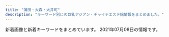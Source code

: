 ```yaml
---
title: "蒲田・大森・大井町"
description: "キーワード別にの巨乳アジアン・チャイナエステ嬢情報をまとめました。"
---
```


新着画像と新着キーワードをまとめています。
2021年07月08日の情報です。

<DmmAffiliateIns />
<KeywordTable
  shops={
    [
    {
        "station": "JR\u84b2\u7530\u99c5\u6771\u53e3",
        "img_links": [
            "http://www.floweresthe.com/upload/girl/img_list01/img_list_0010.jpg",
            "http://www.floweresthe.com/upload/board/img_1551414651.jpg",
            "http://www.floweresthe.com/upload/girl/img_list01/img_list_0009.jpg",
            "http://www.floweresthe.com/img/sys1.jpg",
            "http://www.floweresthe.com/upload/girl/img01/img1_0008.jpg",
            "http://www.floweresthe.com/upload/girl/img01/img1_0007.jpg",
            "http://www.floweresthe.com/img/sys2.jpg",
            "http://www.floweresthe.com/upload/girl/img_list01/img_list_0006.jpg",
            "http://www.floweresthe.com/upload/girl/img04/img1_0006.jpg",
            "http://www.floweresthe.com/img/r2.jpg",
            "http://www.floweresthe.com/img/bottom.jpg",
            "http://www.floweresthe.com/upload/girl/img_list01/img_list_0011.jpg",
            "http://www.floweresthe.com/upload/girl/img02/img1_0006.jpg",
            "http://www.floweresthe.com/upload/girl/img04/img1_0003.jpg",
            "http://www.floweresthe.com/upload/girl/img04/img1_0009.jpg",
            "http://www.floweresthe.com/upload/girl/img01/img1_0006.jpg",
            "http://www.floweresthe.com/upload/girl/img_list01/img_list_0004.jpg",
            "http://www.floweresthe.com/upload/girl/img01/img1_0004.jpg",
            "http://www.floweresthe.com/upload/girl/img02/img1_0009.jpg",
            "http://www.floweresthe.com/upload/girl/img_list01/img_list_0003.jpg",
            "http://www.floweresthe.com/upload/girl/img_list01/img_list_0007.jpg",
            "http://www.floweresthe.com/upload/girl/img04/img1_0001.jpg",
            "http://www.floweresthe.com/upload/girl/img02/img1_0008.jpg",
            "http://www.floweresthe.com/upload/girl/img01/img1_0011.jpg",
            "http://www.floweresthe.com/img/r3.jpg",
            "http://www.floweresthe.com/img/memu.jpg",
            "http://www.floweresthe.com/upload/board/img_1570430028.jpg",
            "http://www.floweresthe.com/upload/board/img_1617937698.jpg",
            "http://www.floweresthe.com/upload/girl/img_list01/img_list_0001.jpg",
            "http://www.floweresthe.com/upload/girl/img04/img1_0011.jpg",
            "http://www.floweresthe.com/upload/girl/img04/img1_0010.jpg",
            "http://www.floweresthe.com/img/tit_profile.jpg",
            "http://www.floweresthe.com/upload/girl/img02/img1_0001.jpg",
            "http://www.floweresthe.com/upload/girl/img_list01/img_list_0008.jpg",
            "http://www.floweresthe.com/img/tit_photo.jpg",
            "http://www.floweresthe.com/img/main_top.jpg",
            "http://www.floweresthe.com/img/lineyoko.jpg",
            "http://www.floweresthe.com/img/interior.png",
            "http://www.floweresthe.com/upload/girl/img02/img1_0005.jpg",
            "http://www.floweresthe.com/upload/girl/img01/img1_0010.jpg",
            "http://www.floweresthe.com/upload/girl/img02/img1_0010.jpg",
            "http://www.floweresthe.com/upload/board/img_1552291455.jpg",
            "http://www.floweresthe.com/upload/girl/img01/img1_0003.jpg",
            "http://www.floweresthe.com/upload/girl/img01/img1_0001.jpg",
            "http://www.floweresthe.com/upload/girl/img02/img1_0007.jpg",
            "http://www.floweresthe.com/upload/girl/img04/img1_0005.jpg",
            "http://www.floweresthe.com/upload/board/img_1620284948.jpg",
            "http://www.floweresthe.com/upload/girl/img_list01/img_list_0005.jpg",
            "http://www.floweresthe.com/upload/girl/img04/img1_0008.jpg",
            "http://www.floweresthe.com/upload/girl/img02/img1_0003.jpg",
            "http://www.floweresthe.com/upload/girl/img01/img2_0006.jpg",
            "http://www.floweresthe.com/upload/girl/img02/img1_0011.jpg",
            "http://www.floweresthe.com/upload/girl/img01/img1_0005.jpg",
            "http://www.floweresthe.com/upload/girl/img02/img1_0004.jpg",
            "http://www.floweresthe.com/img/r4.jpg",
            "http://www.floweresthe.com/upload/girl/img01/img1_0009.jpg",
            "http://www.floweresthe.com/img/tit_girls.jpg",
            "http://www.floweresthe.com/upload/girl/img04/img1_0007.jpg",
            "http://www.floweresthe.com/upload/board/img_1599194180.jpg",
            "http://www.floweresthe.com/upload/girl/img04/img1_0004.jpg",
            "http://www.floweresthe.com/img/r1.jpg"
        ],
        "url": "http://www.floweresthe.com/",
        "keywords": {
            "85": 12,
            "C": 49,
            "86": 23,
            "D": 31,
            "87": 39
        },
        "name": "Flower\u30fb\u30d5\u30e9\u30ef\u30fc"
    },
    {
        "keywords": {
            "C": 9,
            "D": 4,
            "85": 2,
            "87": 2
        },
        "name": "\u604b",
        "url": "http://www.majo.esjp.info/",
        "img_links": [
            "http://www.majo.esjp.info/files/005.jpg",
            "http://www.majo.esjp.info/img/pickup.jpg",
            "http://www.majo.esjp.info/files/003-02.jpg",
            "http://www.majo.esjp.info/images/slider/2.jpg",
            "http://www.majo.esjp.info/images/slider/3.jpg",
            "http://www.majo.esjp.info/img/btn_side_mobile.jpg",
            "http://www.majo.esjp.info/img/goback.jpg",
            "http://www.majo.esjp.info/img/ttl_info.png",
            "http://www.majo.esjp.info/img/ttl_news.png",
            "http://www.majo.esjp.info/img/tel.png",
            "http://www.majo.esjp.info/files/005-02.jpg",
            "http://www.majo.esjp.info/files/003.jpg",
            "http://www.majo.esjp.info/images/slider/1.jpg"
        ],
        "station": "JR\u84b2\u7530\u99c5\u897f\u53e3"
    },
    {
        "url": "http://heal-arm.com/",
        "keywords": {},
        "station": "JR\u5927\u68ee\u99c5\u6771\u53e3",
        "name": "\u30eb\u30ca\u30c3\u30af\u30b9",
        "img_links": [
            "http://heal-arm.com/uploads/sites/5/2021/06/31.jpg",
            "http://heal-arm.com/uploads/sites/5/2021/06/22.jpg",
            "http://heal-arm.com/uploads/sites/5/2021/06/1.jpg",
            "http://heal-arm.com/uploads/sites/5/2021/06/21-150x150.jpg",
            "http://heal-arm.com/uploads/sites/5/2021/06/32-150x150.jpg",
            "http://heal-arm.com/uploads/sites/5/2021/06/1614513299-corona02.png",
            "http://heal-arm.com/uploads/sites/5/2021/06/4.jpg",
            "http://heal-arm.com/uploads/sites/5/2021/06/1614513301-corona03.png",
            "http://heal-arm.com/uploads/sites/5/2021/06/1614513302-corona04.png",
            "http://heal-arm.com/uploads/sites/5/2021/06/1614513298-corona.png",
            "http://heal-arm.com/uploads/sites/5/2021/06/21.jpg",
            "http://heal-arm.com/uploads/sites/5/2021/06/31-150x150.jpg",
            "http://heal-arm.com/uploads/sites/5/2021/06/22-150x150.jpg",
            "http://heal-arm.com/uploads/sites/5/2021/06/32.jpg"
        ]
    },
    {
        "url": "http://es-refine.xyz/",
        "img_links": [
            "http://es-refine.xyz/images/g7.jpg",
            "http://es-refine.xyz/images/g.jpg",
            "http://es-refine.xyz/images/r3.jpg",
            "http://es-refine.xyz/images/r2.jpg",
            "http://es-refine.xyz/images/end.png",
            "http://es-refine.xyz/images/mobile.jpg",
            "http://es-refine.xyz/images/4.jpg",
            "http://es-refine.xyz/images/tite-link.jpg",
            "http://es-refine.xyz/images/a2.jpg",
            "http://es-refine.xyz/images/a6.jpg",
            "http://es-refine.xyz/images/a1.jpg",
            "http://es-refine.xyz/images/a4.jpg",
            "http://es-refine.xyz/images/pickup_t.jpg",
            "http://es-refine.xyz/images/a5.jpg",
            "http://es-refine.xyz/images/g02.jpg",
            "http://es-refine.xyz/images/tite-staff.jpg",
            "http://es-refine.xyz/images/g8.jpg",
            "http://es-refine.xyz/images/a3.jpg",
            "http://es-refine.xyz/images/3.jpg",
            "http://es-refine.xyz/images/top.jpg",
            "http://es-refine.xyz/images/g6.jpg",
            "http://es-refine.xyz/images/g2.jpg"
        ],
        "name": "Refine\u30fb\u30ea\u30d5\u30a1\u30a4\u30f3",
        "station": "JR\u5927\u68ee\u99c5\u6771\u53e3",
        "keywords": {
            "C": 12
        }
    },
    {
        "keywords": {
            "86": 3,
            "C": 1,
            "89": 1,
            "D": 4,
            "88": 1
        },
        "img_links": [
            "http://www.sh-himenoyw.work/uploads/210505/1-210505091435528.jpg",
            "http://www.sh-himenoyw.work/uploads/210401/1-210401093342544.jpg",
            "http://www.sh-himenoyw.work/templets/default/picture/tit1.jpg",
            "http://www.sh-himenoyw.work/templets/default/picture/tit5.jpg",
            "http://www.sh-himenoyw.work/templets/default/picture/top01.png",
            "http://www.sh-himenoyw.work/templets/default/picture/tit2.jpg",
            "http://www.sh-himenoyw.work/{dede:global.cfg_templets_skin/}/picture/cg01.jpg",
            "http://www.sh-himenoyw.work/uploads/210410/1-2104101012452G.jpg",
            "http://www.sh-himenoyw.work/uploads/210503/1-210503130024241.jpg",
            "http://www.sh-himenoyw.work/templets/default/picture/top03.png",
            "http://www.sh-himenoyw.work/templets/default/picture/top02.png",
            "http://www.sh-himenoyw.work/templets/default/picture/tit4.jpg",
            "http://www.sh-himenoyw.work/templets/default/picture/tit3.jpg",
            "http://www.sh-himenoyw.work/templets/default/picture/sys1.jpg",
            "http://www.sh-himenoyw.work/templets/default/picture/stal.png",
            "http://www.sh-himenoyw.work/templets/default/picture/footer.png",
            "http://www.sh-himenoyw.work/{dede:global.cfg_templets_skin/}/picture/cg02.jpg",
            "http://www.sh-himenoyw.work/templets/default/picture/no.png",
            "http://www.sh-himenoyw.work/uploads/210420/1-210420110353610.jpg"
        ],
        "url": "http://www.sh-himenoyw.work/",
        "name": "\u5922\u306e\u90e8\u5c4b",
        "station": "JR\u5927\u68ee\u99c5\u897f\u53e3"
    },
    {
        "img_links": [
            "http://www.remonesthe.com/upload/girl/img_sch/img_sch_0021.jpg",
            "http://www.remonesthe.com/upload/girl/img_list01/img_list_0022.jpg",
            "http://www.remonesthe.com/upload/girl/img_sch/img_sch_0013.jpg",
            "http://www.remonesthe.com/upload/girl/img02/img1_0021.jpg",
            "http://www.remonesthe.com/upload/girl/img04/img1_0018.jpg",
            "http://www.remonesthe.com/upload/girl/img02/img1_0008.jpg",
            "http://www.remonesthe.com/upload/girl/img01/img1_0022.jpg",
            "http://www.remonesthe.com/upload/girl/img01/img1_0007.jpg",
            "http://www.remonesthe.com/upload/girl/img05/img1_0013.jpg",
            "http://www.remonesthe.com/upload/girl/img02/img1_0022.jpg",
            "http://www.remonesthe.com/upload/girl/img05/img1_0018.jpg",
            "http://www.remonesthe.com/upload/girl/img05/img1_0019.jpg",
            "http://www.remonesthe.com/upload/girl/img04/img1_0021.jpg",
            "http://www.remonesthe.com/upload/girl/img01/img1_0023.jpg",
            "http://www.remonesthe.com/img/main_top.png",
            "http://www.remonesthe.com/upload/girl/img05/img1_0016.jpg",
            "http://www.remonesthe.com/upload/girl/img01/img1_0021.jpg",
            "http://www.remonesthe.com/img/tit_staff.jpg",
            "http://www.remonesthe.com/upload/girl/img01/img1_0015.jpg",
            "http://www.remonesthe.com/upload/girl/img05/img1_0023.jpg",
            "http://www.remonesthe.com/upload/girl/img01/img2_0008.jpg",
            "http://www.remonesthe.com/upload/girl/img_sch/img_sch_0008.jpg",
            "http://www.remonesthe.com/upload/girl/img02/img1_0013.jpg",
            "http://www.remonesthe.com/upload/girl/img02/img1_0016.jpg",
            "http://www.remonesthe.com/upload/girl/img_sch/img_sch_0022.jpg",
            "http://www.remonesthe.com/upload/girl/img04/img1_0016.jpg",
            "http://www.remonesthe.com/upload/girl/img01/img1_0013.jpg",
            "http://www.remonesthe.com/upload/girl/img_list01/img_list_0023.jpg",
            "http://www.remonesthe.com/upload/girl/img05/img1_0008.jpg",
            "http://www.remonesthe.com/upload/girl/img01/img3_0007.jpg",
            "http://www.remonesthe.com/upload/girl/img02/img1_0007.jpg",
            "http://www.remonesthe.com/img/pro_tit_size.jpg",
            "http://www.remonesthe.com/upload/girl/img03/img1_0023.jpg",
            "http://www.remonesthe.com/upload/girl/img_sch/img_sch_0016.jpg",
            "http://www.remonesthe.com/upload/girl/img03/img1_0008.jpg",
            "http://www.remonesthe.com/upload/girl/img03/img1_0019.jpg",
            "http://www.remonesthe.com/upload/girl/img03/img1_0015.jpg",
            "http://www.remonesthe.com/upload/girl/img02/img1_0019.jpg",
            "http://www.remonesthe.com/upload/girl/img_sch/img_sch_0023.jpg",
            "http://www.remonesthe.com/upload/girl/img02/img3_0007.jpg",
            "http://www.remonesthe.com/upload/girl/img_sch/img_sch_0007.jpg",
            "http://www.remonesthe.com/upload/girl/img04/img1_0008.jpg",
            "http://www.remonesthe.com/upload/girl/img03/img1_0018.jpg",
            "http://www.remonesthe.com/upload/girl/img05/img1_0007.jpg",
            "http://www.remonesthe.com/upload/girl/img02/img2_0019.jpg",
            "http://www.remonesthe.com/upload/girl/img01/img1_0016.jpg",
            "http://www.remonesthe.com/upload/girl/img02/img2_0007.jpg",
            "http://www.remonesthe.com/upload/girl/img03/img1_0013.jpg",
            "http://www.remonesthe.com/upload/girl/img02/img1_0023.jpg",
            "http://www.remonesthe.com/img/pro_tit_name.jpg",
            "http://www.remonesthe.com/upload/girl/img01/img3_0008.jpg",
            "http://www.remonesthe.com/upload/girl/img05/img1_0015.jpg",
            "http://www.remonesthe.com/img/pro_tit_age.jpg",
            "http://www.remonesthe.com/upload/girl/img02/img1_0015.jpg",
            "http://www.remonesthe.com/upload/girl/img04/img1_0015.jpg",
            "http://www.remonesthe.com/upload/girl/img_sch/img_sch_0015.jpg",
            "http://www.remonesthe.com/upload/girl/img_sch/img_sch_0019.jpg",
            "http://www.remonesthe.com/upload/girl/img03/img1_0021.jpg",
            "http://www.remonesthe.com/upload/girl/img03/img1_0022.jpg",
            "http://www.remonesthe.com/upload/girl/img04/img1_0019.jpg",
            "http://www.remonesthe.com/upload/girl/img01/img1_0019.jpg",
            "http://www.remonesthe.com/upload/girl/img05/img1_0021.jpg",
            "http://www.remonesthe.com/upload/girl/img03/img1_0007.jpg",
            "http://www.remonesthe.com/upload/girl/img01/img2_0019.jpg",
            "http://www.remonesthe.com/upload/girl/img04/img1_0023.jpg",
            "http://www.remonesthe.com/upload/girl/img03/img1_0016.jpg",
            "http://www.remonesthe.com/img/tit_profile.jpg",
            "http://www.remonesthe.com/img/pro_modoru.jpg",
            "http://www.remonesthe.com/upload/girl/img05/img1_0022.jpg",
            "http://www.remonesthe.com/upload/girl/img01/img1_0008.jpg",
            "http://www.remonesthe.com/upload/girl/img01/img2_0007.jpg",
            "http://www.remonesthe.com/upload/girl/img02/img3_0008.jpg",
            "http://www.remonesthe.com/banner/koko_468x60.png",
            "http://www.remonesthe.com/upload/girl/img_sch/img_sch_0018.jpg",
            "http://www.remonesthe.com/upload/girl/img04/img1_0022.jpg",
            "http://www.remonesthe.com/upload/girl/img04/img1_0013.jpg",
            "http://www.remonesthe.com/upload/girl/img04/img1_0007.jpg",
            "http://www.remonesthe.com/upload/girl/img02/img1_0018.jpg",
            "http://www.remonesthe.com/upload/girl/img01/img1_0018.jpg",
            "http://www.remonesthe.com/upload/girl/img02/img2_0008.jpg"
        ],
        "name": "LEMON*\u30ec\u30e2\u30f3",
        "station": "JR\u84b2\u7530\u99c5\u6771\u53e3",
        "keywords": {
            "D": 22,
            "86": 17,
            "E": 8,
            "\u4e73": 2,
            "87": 27,
            "88": 10,
            "C": 31
        },
        "url": "http://www.remonesthe.com/"
    },
    {
        "url": "http://rainbowest.info/",
        "name": "\u30de\u30ea\u30e2",
        "keywords": {},
        "img_links": [
            "http://rainbowest.info/up/uploads/20201030211630ri2.jpg",
            "http://rainbowest.info/up/uploads/20181126233152s.jpg",
            "http://rainbowest.info/images/ttl_qj.png",
            "http://rainbowest.info/up/uploads/20200920192127a.jpg",
            "http://rainbowest.info/images/ttl_price.png",
            "http://rainbowest.info/images/rec.png",
            "http://rainbowest.info/up/uploads/20201030211457ri1.jpg",
            "http://rainbowest.info/images/t1.png",
            "http://rainbowest.info/images/price.jpg",
            "http://rainbowest.info/images/header_bg.png",
            "http://rainbowest.info/up/uploads/20181126232839r.jpg",
            "http://rainbowest.info/up/uploads/20181126233125aya.jpg",
            "http://rainbowest.info/images/s2.jpg",
            "http://rainbowest.info/images/k.png",
            "http://rainbowest.info/images/ttl_staff.png",
            "http://rainbowest.info/images/t2.png"
        ],
        "station": "JR\u84b2\u7530\u99c5\u6771\u53e3"
    },
    {
        "img_links": [
            "http://www.arabianoyoru.com/images/r01.jpg",
            "http://www.arabianoyoru.com/images/upload/thumb/564cb6c5b230ca3d.jpg",
            "http://www.arabianoyoru.com/images/upload/372dce9ab9d22744.jpg",
            "http://www.arabianoyoru.com/images/upload/thumb/e3e089bc950ef93e.jpg",
            "http://www.arabianoyoru.com/images/upload/539fdf3e384c469c.jpg",
            "http://www.arabianoyoru.com/images/upload/66a58b73f3d149ef.jpg",
            "http://www.arabianoyoru.com/images/upload/8c714cbe908fdcfa.jpg",
            "http://www.arabianoyoru.com/images/upload/1bdcd13f57cbf51b.jpg",
            "http://www.arabianoyoru.com/images/upload/thumb/eb30a7e162d494b7.jpg",
            "http://www.arabianoyoru.com/images/upload/thumb/845ccdcc528743c1.jpg",
            "http://www.arabianoyoru.com/s/images/icon_staff.png",
            "http://www.arabianoyoru.com/images/upload/0976cdac54ed3543.jpg",
            "http://www.arabianoyoru.com/images/sub_16.png",
            "http://www.arabianoyoru.com/images/index_17.jpg",
            "http://www.arabianoyoru.com/s/images/r01.jpg",
            "http://www.arabianoyoru.com/images/upload/thumb/a29f5a4a28b905cc.jpg",
            "http://www.arabianoyoru.com/images/rec_12.jpg",
            "http://www.arabianoyoru.com/s/images/r04.jpg",
            "http://www.arabianoyoru.com/s/images/icon_top.png",
            "http://www.arabianoyoru.com/images/index_04.jpg",
            "http://www.arabianoyoru.com/images/info_01.jpg",
            "http://www.arabianoyoru.com/images/upload/thumb/ee0c285b7dee8567.jpg",
            "http://www.arabianoyoru.com/images/sub_12.jpg",
            "http://www.arabianoyoru.com/images/staff_12.jpg",
            "http://www.arabianoyoru.com/images/index_05.jpg",
            "http://www.arabianoyoru.com/images/upload/68db36b1211cebb9.jpg",
            "http://www.arabianoyoru.com/images/index_12.jpg",
            "http://www.arabianoyoru.com/images/upload/f758de4c846e44e7.jpg",
            "http://www.arabianoyoru.com/images/upload/thumb/3469606e262a5ee0.jpg",
            "http://www.arabianoyoru.com/images/upload/2f10cf77f8d7b399.jpg",
            "http://www.arabianoyoru.com/images/index_10.jpg",
            "http://www.arabianoyoru.com/images/upload/3469606e262a5ee0.jpg",
            "http://www.arabianoyoru.com/images/upload/thumb/539fdf3e384c469c.jpg",
            "http://www.arabianoyoru.com/images/upload/thumb/68db36b1211cebb9.jpg",
            "http://www.arabianoyoru.com/images/02.jpg",
            "http://www.arabianoyoru.com/images/acc_12.jpg",
            "http://www.arabianoyoru.com/images/info_12.jpg",
            "http://www.arabianoyoru.com/images/upload/e3e089bc950ef93e.jpg",
            "http://www.arabianoyoru.com/s/images/icon_info.png",
            "http://www.arabianoyoru.com/images/index_15.jpg",
            "http://www.arabianoyoru.com/images/index_02.jpg",
            "http://www.arabianoyoru.com/images/upload/thumb/66a58b73f3d149ef.jpg",
            "http://www.arabianoyoru.com/images/upload/thumb/2bab34e5f5f4b474.jpg",
            "http://www.arabianoyoru.com/s/images/icon_tel.png",
            "http://www.arabianoyoru.com/images/upload/thumb/2f10cf77f8d7b399.jpg",
            "http://www.arabianoyoru.com/images/upload/a29f5a4a28b905cc.jpg",
            "http://www.arabianoyoru.com/images/upload/581da65ae95ac110.jpg",
            "http://www.arabianoyoru.com/images/upload/564cb6c5b230ca3d.jpg",
            "http://www.arabianoyoru.com/images/upload/eb30a7e162d494b7.jpg",
            "http://www.arabianoyoru.com/images/acc_01.jpg",
            "http://www.arabianoyoru.com/images/upload/thumb/c1c4634be9e43e96.jpg",
            "http://www.arabianoyoru.com/images/upload/thumb/1bdcd13f57cbf51b.jpg",
            "http://www.arabianoyoru.com/images/fanhui.png",
            "http://www.arabianoyoru.com/images/upload/ee0c285b7dee8567.jpg",
            "http://www.arabianoyoru.com/images/index_11.jpg",
            "http://www.arabianoyoru.com/images/index_06.jpg",
            "http://www.arabianoyoru.com/images/upload/thumb/a814b7e0bf080e1a.jpg",
            "http://www.arabianoyoru.com/girl/012.jpg",
            "http://www.arabianoyoru.com/images/r04.jpg",
            "http://www.arabianoyoru.com/images/upload/thumb/4532de498ca39c33.jpg",
            "http://www.arabianoyoru.com/s/images/icon_topics.png",
            "http://www.arabianoyoru.com/images/upload/thumb/4d0b81e791f8dd2a.jpg",
            "http://www.arabianoyoru.com/s/images/r02.jpg",
            "http://www.arabianoyoru.com/images/upload/9a1a75f805d7e04a.jpg",
            "http://www.arabianoyoru.com/images/upload/a814b7e0bf080e1a.jpg",
            "http://www.arabianoyoru.com/images/upload/4532de498ca39c33.jpg",
            "http://www.arabianoyoru.com/images/upload/thumb/9a1a75f805d7e04a.jpg",
            "http://www.arabianoyoru.com/images/upload/thumb/6edb9fff24d5531d.jpg",
            "http://www.arabianoyoru.com/images/01.jpg",
            "http://www.arabianoyoru.com/images/index_09.jpg",
            "http://www.arabianoyoru.com/images/upload/74b7f5d5cce6bcca.jpg",
            "http://www.arabianoyoru.com/images/upload/2b92798467141387.jpg",
            "http://www.arabianoyoru.com/images/upload/thumb/4a9b52f014c57b14.jpg",
            "http://www.arabianoyoru.com/images/upload/thumb/2101a8b842308c11.jpg",
            "http://www.arabianoyoru.com/images/upload/thumb/0976cdac54ed3543.jpg",
            "http://www.arabianoyoru.com/images/sub_17.png",
            "http://www.arabianoyoru.com/images/upload/thumb/2b92798467141387.jpg",
            "http://www.arabianoyoru.com/images/r03.jpg",
            "http://www.arabianoyoru.com/images/sys.jpg",
            "http://www.arabianoyoru.com/images/upload/4d0b81e791f8dd2a.jpg",
            "http://www.arabianoyoru.com/images/upload/c1c4634be9e43e96.jpg",
            "http://www.arabianoyoru.com/images/index_08.jpg",
            "http://www.arabianoyoru.com/images/r02.jpg",
            "http://www.arabianoyoru.com/images/upload/thumb/372dce9ab9d22744.jpg",
            "http://www.arabianoyoru.com/images/upload/845ccdcc528743c1.jpg",
            "http://www.arabianoyoru.com/images/rec.jpg",
            "http://www.arabianoyoru.com/images/upload/2bab34e5f5f4b474.jpg",
            "http://www.arabianoyoru.com/s/images/icon_covergirl.png",
            "http://www.arabianoyoru.com/images/sub_16.jpg",
            "http://www.arabianoyoru.com/images/sub_15.jpg",
            "http://www.arabianoyoru.com/images/upload/thumb/f758de4c846e44e7.jpg",
            "http://www.arabianoyoru.com/images/upload/2101a8b842308c11.jpg",
            "http://www.arabianoyoru.com/s/images/r03.jpg",
            "http://www.arabianoyoru.com/images/upload/4a9b52f014c57b14.jpg",
            "http://www.arabianoyoru.com/images/upload/thumb/8c714cbe908fdcfa.jpg",
            "http://www.arabianoyoru.com/s/girl/01.jpg",
            "http://www.arabianoyoru.com/images/upload/6edb9fff24d5531d.jpg",
            "http://www.arabianoyoru.com/images/upload/thumb/581da65ae95ac110.jpg",
            "http://www.arabianoyoru.com/images/upload/thumb/74b7f5d5cce6bcca.jpg",
            "http://www.arabianoyoru.com/images/index_07.jpg"
        ],
        "url": "http://www.arabianoyoru.com/",
        "keywords": {
            "84": 2,
            "C": 10,
            "86": 11,
            "85": 27,
            "E": 7,
            "88": 3,
            "D": 34,
            "F": 2,
            "89": 2,
            "87": 8
        },
        "name": "\u30a2\u30e9\u30d3\u30a2\u306e\u591c",
        "station": "JR\u84b2\u7530\u99c5\u897f\u53e3"
    },
    {
        "station": "JR\u84b2\u7530\u99c5\u897f\u53e3",
        "url": "http://yurari.ests.co/",
        "keywords": {
            "87": 20,
            "F": 10,
            "85": 30,
            "D": 70,
            "86": 30,
            "88": 10,
            "E": 10
        },
        "name": "\u3075\u308f\u3075\u308f",
        "img_links": [
            "http://yurari.ests.co/photos/sites/33/2021/07/202107041226554.jpg",
            "http://yurari.ests.co/images/room3.jpg",
            "http://yurari.ests.co/images/s_staff.png",
            "http://yurari.ests.co/images/info.jpg",
            "http://yurari.ests.co/images/room1.jpg",
            "http://yurari.ests.co/images/s_service.png",
            "http://yurari.ests.co/photos/sites/33/2020/12/2020121917142684.jpg",
            "http://yurari.ests.co/images/service1.jpg",
            "http://yurari.ests.co/images/service2.jpg",
            "http://yurari.ests.co/photos/sites/33/2021/04/2021042913543085.jpg",
            "http://yurari.ests.co/images/room4.jpg",
            "http://yurari.ests.co/images/mobile.jpg",
            "http://yurari.ests.co/images/service4.jpg",
            "http://yurari.ests.co/photos/sites/33/2021/05/2021052112051577.jpg",
            "http://yurari.ests.co/photos/sites/33/2021/03/2021031211252053.jpg",
            "http://yurari.ests.co/photos/sites/33/2020/06/2020061916403177.jpg",
            "http://yurari.ests.co/images/s_news.jpg",
            "http://yurari.ests.co/images/s_pick.jpg",
            "http://yurari.ests.co/images/service3.jpg",
            "http://yurari.ests.co/photos/sites/33/2021/06/202106031105436.jpg",
            "http://yurari.ests.co/images/top.jpg",
            "http://yurari.ests.co/photos/sites/33/2020/09/2020090215054013.jpg",
            "http://yurari.ests.co/photos/sites/33/2020/10/2020102111224281.jpg",
            "http://yurari.ests.co/images/room2.jpg"
        ]
    },
    {
        "url": "http://www.e-uluru.info/",
        "keywords": {
            "85": 27,
            "E": 9,
            "83": 2,
            "86": 15,
            "F": 2,
            "87": 8,
            "D": 34,
            "88": 4,
            "C": 12
        },
        "name": "\u7f8e\u7409\u7409",
        "station": "JR\u84b2\u7530\u99c5\u6771\u53e3",
        "img_links": [
            "http://www.e-uluru.info/s/images/icon_top.png",
            "http://www.e-uluru.info/images/index_03.png",
            "http://www.e-uluru.info/images/upload/98ac232614327354.jpg",
            "http://www.e-uluru.info/images/upload/thumb/7dfd54521df00187.jpg",
            "http://www.e-uluru.info/images/upload/thumb/71169c7f826021d0.jpg",
            "http://www.e-uluru.info/s/girl/01.jpg",
            "http://www.e-uluru.info/images/upload/11685a00c2c9b86a.jpg",
            "http://www.e-uluru.info/images/upload/2e83ce7f87e28c10.jpg",
            "http://www.e-uluru.info/girl/030.jpg",
            "http://www.e-uluru.info/images/upload/thumb/1ddb0f728d864feb.jpg",
            "http://www.e-uluru.info/images/upload/thumb/f436fca81b34a90a.jpg",
            "http://www.e-uluru.info/girl/034.jpg",
            "http://www.e-uluru.info/images/upload/thumb/a944203deb9da4de.jpg",
            "http://www.e-uluru.info/images/upload/thumb/90eec703fb0861db.jpg",
            "http://www.e-uluru.info/images/upload/90eec703fb0861db.jpg",
            "http://www.e-uluru.info/images/rec_08.png",
            "http://www.e-uluru.info/girl/06.jpg",
            "http://www.e-uluru.info/images/upload/12cb1bdfa779a5e6.jpg",
            "http://www.e-uluru.info/images/index_12.png",
            "http://www.e-uluru.info/girl/021.jpg",
            "http://www.e-uluru.info/images/upload/db7023b92ef16bbc.jpg",
            "http://www.e-uluru.info/images/index_04.png",
            "http://www.e-uluru.info/images/upload/thumb/a42cde1d7d7ca5c0.jpg",
            "http://www.e-uluru.info/images/upload/thumb/ebc831946fdc3143.jpg",
            "http://www.e-uluru.info/s/images/r02.jpg",
            "http://www.e-uluru.info/images/upload/1ddb0f728d864feb.jpg",
            "http://www.e-uluru.info/images/r02.jpg",
            "http://www.e-uluru.info/images/upload/7a73ef7475560f16.jpg",
            "http://www.e-uluru.info/images/upload/03b615dbd4a8d4e4.jpg",
            "http://www.e-uluru.info/images/upload/thumb/12cb1bdfa779a5e6.jpg",
            "http://www.e-uluru.info/s/images/r05.jpg",
            "http://www.e-uluru.info/images/upload/08e930d29f9d5b3e.jpg",
            "http://www.e-uluru.info/images/index_01.png",
            "http://www.e-uluru.info/images/upload/thumb/db7023b92ef16bbc.jpg",
            "http://www.e-uluru.info/images/upload/thumb/adc24ea0648493e2.jpg",
            "http://www.e-uluru.info/images/upload/ebc831946fdc3143.jpg",
            "http://www.e-uluru.info/images/upload/539dd2297c44dec2.jpg",
            "http://www.e-uluru.info/images/upload/adc24ea0648493e2.jpg",
            "http://www.e-uluru.info/images/info_08.png",
            "http://www.e-uluru.info/images/upload/6f79d09c6041afd7.jpg",
            "http://www.e-uluru.info/girl/018.jpg",
            "http://www.e-uluru.info/images/index_05.png",
            "http://www.e-uluru.info/images/upload/thumb/08e930d29f9d5b3e.jpg",
            "http://www.e-uluru.info/images/index_11.png",
            "http://www.e-uluru.info/images/upload/thumb/ad830a43974bad03.jpg",
            "http://www.e-uluru.info/images/upload/thumb/30e7a9b6a2619196.jpg",
            "http://www.e-uluru.info/s/images/icon_covergirl.png",
            "http://www.e-uluru.info/images/upload/thumb/e8b0d029c217c7cc.jpg",
            "http://www.e-uluru.info/images/upload/a42cde1d7d7ca5c0.jpg",
            "http://www.e-uluru.info/images/upload/2951922eff997d84.jpg",
            "http://www.e-uluru.info/girl/020.jpg",
            "http://www.e-uluru.info/girl/01.jpg",
            "http://www.e-uluru.info/images/upload/thumb/d4a6c5a9e3801cc7.jpg",
            "http://www.e-uluru.info/s/images/icon_info.png",
            "http://www.e-uluru.info/girl/032.jpg",
            "http://www.e-uluru.info/images/upload/thumb/7a73ef7475560f16.jpg",
            "http://www.e-uluru.info/girl/024.jpg",
            "http://www.e-uluru.info/images/upload/f436fca81b34a90a.jpg",
            "http://www.e-uluru.info/images/rec_09.png",
            "http://www.e-uluru.info/girl/031.jpg",
            "http://www.e-uluru.info/images/r03.jpg",
            "http://www.e-uluru.info/images/upload/thumb/b71e9dc3cfa0f9b4.jpg",
            "http://www.e-uluru.info/images/upload/71169c7f826021d0.jpg",
            "http://www.e-uluru.info/images/upload/e8b0d029c217c7cc.jpg",
            "http://www.e-uluru.info/images/index_06.png",
            "http://www.e-uluru.info/girl/028.jpg",
            "http://www.e-uluru.info/images/upload/a86dfeb81b8ab370.jpg",
            "http://www.e-uluru.info/images/info01.png",
            "http://www.e-uluru.info/images/upload/d4a6c5a9e3801cc7.jpg",
            "http://www.e-uluru.info/images/upload/thumb/11685a00c2c9b86a.jpg",
            "http://www.e-uluru.info/images/upload/thumb/a86dfeb81b8ab370.jpg",
            "http://www.e-uluru.info/images/sys_08.png",
            "http://www.e-uluru.info/images/index_02.png",
            "http://www.e-uluru.info/images/upload/d33358c73f674e0d.jpg",
            "http://www.e-uluru.info/s/images/icon_staff.png",
            "http://www.e-uluru.info/girl/013.jpg",
            "http://www.e-uluru.info/images/upload/thumb/24e3367119cd81d4.jpg",
            "http://www.e-uluru.info/girl/012.jpg",
            "http://www.e-uluru.info/images/upload/7dfd54521df00187.jpg",
            "http://www.e-uluru.info/images/upload/thumb/2e83ce7f87e28c10.jpg",
            "http://www.e-uluru.info/images/upload/24e3367119cd81d4.jpg",
            "http://www.e-uluru.info/girl/019.jpg",
            "http://www.e-uluru.info/images/upload/a944203deb9da4de.jpg",
            "http://www.e-uluru.info/images/upload/thumb/b5241af23f911574.jpg",
            "http://www.e-uluru.info/images/r05.jpg",
            "http://www.e-uluru.info/images/upload/ad830a43974bad03.jpg",
            "http://www.e-uluru.info/s/images/r03.jpg",
            "http://www.e-uluru.info/images/staff_08.png",
            "http://www.e-uluru.info/images/upload/thumb/98ac232614327354.jpg",
            "http://www.e-uluru.info/images/upload/b5241af23f911574.jpg",
            "http://www.e-uluru.info/s/images/r01.jpg",
            "http://www.e-uluru.info/images/index_07.png",
            "http://www.e-uluru.info/images/upload/056ff3de81fe9024.jpg",
            "http://www.e-uluru.info/girl/016.jpg",
            "http://www.e-uluru.info/girl/014.jpg",
            "http://www.e-uluru.info/girl/07.jpg",
            "http://www.e-uluru.info/images/upload/thumb/9e6373c225b7bc51.jpg",
            "http://www.e-uluru.info/girl/033.jpg",
            "http://www.e-uluru.info/images/upload/9e6373c225b7bc51.jpg",
            "http://www.e-uluru.info/images/pro.jpg",
            "http://www.e-uluru.info/images/upload/thumb/056ff3de81fe9024.jpg",
            "http://www.e-uluru.info/images/upload/30e7a9b6a2619196.jpg",
            "http://www.e-uluru.info/images/index_08.png",
            "http://www.e-uluru.info/s/images/icon_topics.png",
            "http://www.e-uluru.info/images/upload/thumb/6f79d09c6041afd7.jpg",
            "http://www.e-uluru.info/images/upload/thumb/03b615dbd4a8d4e4.jpg",
            "http://www.e-uluru.info/images/upload/b71e9dc3cfa0f9b4.jpg",
            "http://www.e-uluru.info/images/upload/thumb/539dd2297c44dec2.jpg",
            "http://www.e-uluru.info/s/images/icon_tel.png",
            "http://www.e-uluru.info/images/upload/5dcabd8808e86a8c.jpg",
            "http://www.e-uluru.info/images/r01.jpg",
            "http://www.e-uluru.info/images/upload/thumb/d33358c73f674e0d.jpg",
            "http://www.e-uluru.info/images/upload/thumb/2951922eff997d84.jpg",
            "http://www.e-uluru.info/images/upload/thumb/5dcabd8808e86a8c.jpg",
            "http://www.e-uluru.info/girl/015.jpg",
            "http://www.e-uluru.info/images/index_13.png"
        ]
    },
    {
        "url": "http://kira-kira.work/",
        "name": "\u30ad\u30e9\u30ad\u30e9",
        "keywords": {},
        "img_links": [
            "http://kira-kira.work/img/rumi1.jpg",
            "http://kira-kira.work/staff/rumi.jpg",
            "http://kira-kira.work/images/news.jpg",
            "http://kira-kira.work/img/ai1.jpg",
            "http://kira-kira.work/staff/ai.jpg",
            "http://kira-kira.work/img/yumi2.jpg",
            "http://kira-kira.work/img/yuyu1.jpg",
            "http://kira-kira.work/images/tg.jpg",
            "http://kira-kira.work/staff/aya.jpg",
            "http://kira-kira.work/images/3.jpg",
            "http://kira-kira.work/images/11.jpg",
            "http://kira-kira.work/images/4.jpg",
            "http://kira-kira.work/images/2.jpg",
            "http://kira-kira.work/images/rec1.jpg",
            "http://kira-kira.work/staff/aki.jpg",
            "http://kira-kira.work/images/sys3.png",
            "http://kira-kira.work/images/12.jpg",
            "http://kira-kira.work/images/interior_t.jpg",
            "http://kira-kira.work/images/8.jpg",
            "http://kira-kira.work/images/mobile.jpg",
            "http://kira-kira.work/images/6.jpg",
            "http://kira-kira.work/img/rumi2.jpg",
            "http://kira-kira.work/images/staff_t.jpg",
            "http://kira-kira.work/img/rumi3.jpg",
            "http://kira-kira.work/img/neko1.jpg",
            "http://kira-kira.work/img/yumi1.jpg",
            "http://kira-kira.work/img/neko2.jpg",
            "http://kira-kira.work/img/rina1.jpg",
            "http://kira-kira.work/images/headline.jpg",
            "http://kira-kira.work/images/rec2.jpg",
            "http://kira-kira.work/images/5.jpg",
            "http://kira-kira.work/staff/yumi.jpg",
            "http://kira-kira.work/img/risa1.jpg",
            "http://kira-kira.work/img/aki1.jpg",
            "http://kira-kira.work/images/9.jpg",
            "http://kira-kira.work/staff/neko.jpg",
            "http://kira-kira.work/img/nana1.jpg",
            "http://kira-kira.work/img/yuri1.jpg",
            "http://kira-kira.work/img/aya1.jpg",
            "http://kira-kira.work/images/int2.png",
            "http://kira-kira.work/staff/rina.jpg",
            "http://kira-kira.work/images/sys2.jpg",
            "http://kira-kira.work/images/sys1.jpg",
            "http://kira-kira.work/staff/yuyu.jpg",
            "http://kira-kira.work/images/head.jpg",
            "http://kira-kira.work/staff/yuri.jpg",
            "http://kira-kira.work/staff/risa.jpg",
            "http://kira-kira.work/images/int1.jpg",
            "http://kira-kira.work/images/7.jpg",
            "http://kira-kira.work/images/10.jpg"
        ],
        "station": "JR\u84b2\u7530\u99c5\u6771\u53e3"
    },
    {
        "keywords": {
            "E": 12,
            "\u30bb\u30af\u30b7\u30fc": 1,
            "85": 34,
            "D": 42,
            "87": 10,
            "F": 2,
            "88": 8,
            "C": 14,
            "84": 4,
            "86": 14
        },
        "name": "\u4fe1\u8afe",
        "url": "http://www.es-kizuna.com/",
        "station": "JR\u84b2\u7530\u99c5\u6771\u53e3",
        "img_links": [
            "http://www.es-kizuna.com/images/upload/20f11bb41bae978b.jpg",
            "http://www.es-kizuna.com/images/upload/thumb/20f11bb41bae978b.jpg",
            "http://www.es-kizuna.com/images/index_09.jpg",
            "http://www.es-kizuna.com/images/upload/thumb/8362069090b0f4f4.jpg",
            "http://www.es-kizuna.com/images/upload/thumb/74cd025a30d9e087.jpg",
            "http://www.es-kizuna.com/images/upload/thumb/966712cc580a2c90.jpg",
            "http://www.es-kizuna.com/s/images/r05.jpg",
            "http://www.es-kizuna.com/s/images/r01.jpg",
            "http://www.es-kizuna.com/images/upload/thumb/90479f4e0f80f012.jpg",
            "http://www.es-kizuna.com/images/upload/thumb/5f28f084cf9311ec.jpg",
            "http://www.es-kizuna.com/images/info_10.jpg",
            "http://www.es-kizuna.com/images/upload/d9992ab71594c264.jpg",
            "http://www.es-kizuna.com/images/upload/thumb/70b3f2c5fd5ba3c2.jpg",
            "http://www.es-kizuna.com/images/upload/7838ea888884524b.jpg",
            "http://www.es-kizuna.com/images/upload/thumb/512a839e9f628217.jpg",
            "http://www.es-kizuna.com/images/upload/thumb/457777bab605fd6c.jpg",
            "http://www.es-kizuna.com/images/upload/e7512ab59589d7df.jpg",
            "http://www.es-kizuna.com/images/upload/thumb/0c3e441832e219b9.jpg",
            "http://www.es-kizuna.com/images/upload/thumb/cdc7fc1d81334feb.jpg",
            "http://www.es-kizuna.com/images/upload/6453e2e9c3a4d010.jpg",
            "http://www.es-kizuna.com/images/index_05.jpg",
            "http://www.es-kizuna.com/images/upload/thumb/4bb15c40db5d3b9b.jpg",
            "http://www.es-kizuna.com/images/upload/816b7be31924a7a4.jpg",
            "http://www.es-kizuna.com/images/link_10.jpg",
            "http://www.es-kizuna.com/images/acc_11.jpg",
            "http://www.es-kizuna.com/images/upload/thumb/7aeb4177adab3adb.jpg",
            "http://www.es-kizuna.com/images/rec.jpg",
            "http://www.es-kizuna.com/images/nei_13.jpg",
            "http://www.es-kizuna.com/s/images/icon_covergirl.png",
            "http://www.es-kizuna.com/images/upload/thumb/cdfe0ac3b37d9e89.jpg",
            "http://www.es-kizuna.com/images/upload/457777bab605fd6c.jpg",
            "http://www.es-kizuna.com/images/sys.jpg",
            "http://www.es-kizuna.com/images/upload/74cd025a30d9e087.jpg",
            "http://www.es-kizuna.com/s/images/icon_top.png",
            "http://www.es-kizuna.com/images/staff_10.jpg",
            "http://www.es-kizuna.com/images/upload/thumb/7838ea888884524b.jpg",
            "http://www.es-kizuna.com/images/upload/thumb/e7512ab59589d7df.jpg",
            "http://www.es-kizuna.com/s/images/r02.jpg",
            "http://www.es-kizuna.com/s/images/icon_topics.png",
            "http://www.es-kizuna.com/images/upload/thumb/18363711cdd6ba23.jpg",
            "http://www.es-kizuna.com/images/upload/thumb/af4e2bbad7299fcd.jpg",
            "http://www.es-kizuna.com/images/upload/a3fc0798b98de17a.jpg",
            "http://www.es-kizuna.com/images/upload/thumb/35306ad0d9e9ff00.jpg",
            "http://www.es-kizuna.com/images/upload/thumb/3f05da7e8b1e2a64.jpg",
            "http://www.es-kizuna.com/images/index_07.jpg",
            "http://www.es-kizuna.com/images/index_11.jpg",
            "http://www.es-kizuna.com/images/index_13.jpg",
            "http://www.es-kizuna.com/images/upload/thumb/d9992ab71594c264.jpg",
            "http://www.es-kizuna.com/images/upload/0c3e441832e219b9.jpg",
            "http://www.es-kizuna.com/images/upload/231cb96ee14483b0.jpg",
            "http://www.es-kizuna.com/images/upload/thumb/6453e2e9c3a4d010.jpg",
            "http://www.es-kizuna.com/images/upload/thumb/51167bb9818d647a.jpg",
            "http://www.es-kizuna.com/images/sys_10.jpg",
            "http://www.es-kizuna.com/images/01.jpg",
            "http://www.es-kizuna.com/images/upload/thumb/2c3b2096bf7b4e42.jpg",
            "http://www.es-kizuna.com/images/upload/thumb/906a0df423fbb2d3.jpg",
            "http://www.es-kizuna.com/images/upload/70b3f2c5fd5ba3c2.jpg",
            "http://www.es-kizuna.com/images/upload/966712cc580a2c90.jpg",
            "http://www.es-kizuna.com/images/upload/cdfe0ac3b37d9e89.jpg",
            "http://www.es-kizuna.com/images/upload/thumb/cb8510a706fab39a.jpg",
            "http://www.es-kizuna.com/images/line.jpg",
            "http://www.es-kizuna.com/images/index_06.jpg",
            "http://www.es-kizuna.com/s/girl/01.jpg",
            "http://www.es-kizuna.com/images/upload/thumb/048b127f7fe7756c.jpg",
            "http://www.es-kizuna.com/images/upload/thumb/4e06a72d8daae521.jpg",
            "http://www.es-kizuna.com/images/upload/4bb15c40db5d3b9b.jpg",
            "http://www.es-kizuna.com/images/index_04.jpg",
            "http://www.es-kizuna.com/images/upload/thumb/eb01fa6066ea365b.jpg",
            "http://www.es-kizuna.com/images/upload/512a839e9f628217.jpg",
            "http://www.es-kizuna.com/s/images/icon_staff.png",
            "http://www.es-kizuna.com/images/index_08.jpg",
            "http://www.es-kizuna.com/images/upload/e3d8e9cc1955e028.jpg",
            "http://www.es-kizuna.com/images/index_03.jpg",
            "http://www.es-kizuna.com/images/upload/thumb/4fb7a6900b967f30.jpg",
            "http://www.es-kizuna.com/images/upload/thumb/057f6eb7b663a5b2.jpg",
            "http://www.es-kizuna.com/images/upload/cdc7fc1d81334feb.jpg",
            "http://www.es-kizuna.com/images/upload/8362069090b0f4f4.jpg",
            "http://www.es-kizuna.com/girl/02.jpg",
            "http://www.es-kizuna.com/images/upload/thumb/03e6c9860ab53664.jpg",
            "http://www.es-kizuna.com/images/upload/18363711cdd6ba23.jpg",
            "http://www.es-kizuna.com/images/upload/thumb/c960f33dbf650433.jpg",
            "http://www.es-kizuna.com/images/upload/thumb/005440d58cf3c3e3.jpg",
            "http://www.es-kizuna.com/images/upload/4fb7a6900b967f30.jpg",
            "http://www.es-kizuna.com/images/upload/thumb/e3d8e9cc1955e028.jpg",
            "http://www.es-kizuna.com/images/upload/906a0df423fbb2d3.jpg",
            "http://www.es-kizuna.com/images/upload/057f6eb7b663a5b2.jpg",
            "http://www.es-kizuna.com/images/upload/eb01fa6066ea365b.jpg",
            "http://www.es-kizuna.com/images/upload/af4e2bbad7299fcd.jpg",
            "http://www.es-kizuna.com/images/upload/d60152fbb8818830.jpg",
            "http://www.es-kizuna.com/s/images/icon_tel.png",
            "http://www.es-kizuna.com/images/acc_10.jpg",
            "http://www.es-kizuna.com/images/index_02.jpg",
            "http://www.es-kizuna.com/images/upload/thumb/d60152fbb8818830.jpg",
            "http://www.es-kizuna.com/images/upload/thumb/0e136c01c9b7ee9f.jpg",
            "http://www.es-kizuna.com/images/upload/thumb/fc1e816a0e9f3d61.jpg",
            "http://www.es-kizuna.com/images/upload/thumb/816b7be31924a7a4.jpg",
            "http://www.es-kizuna.com/images/upload/c960f33dbf650433.jpg",
            "http://www.es-kizuna.com/images/upload/3f05da7e8b1e2a64.jpg",
            "http://www.es-kizuna.com/images/upload/0e136c01c9b7ee9f.jpg",
            "http://www.es-kizuna.com/images/rec_10.jpg",
            "http://www.es-kizuna.com/images/upload/4e06a72d8daae521.jpg",
            "http://www.es-kizuna.com/images/02.jpg",
            "http://www.es-kizuna.com/images/upload/thumb/13be44c647bb867f.jpg",
            "http://www.es-kizuna.com/images/upload/thumb/a3fc0798b98de17a.jpg",
            "http://www.es-kizuna.com/images/upload/thumb/325450f713ec1345.jpg",
            "http://www.es-kizuna.com/images/upload/90479f4e0f80f012.jpg",
            "http://www.es-kizuna.com/images/upload/03e6c9860ab53664.jpg",
            "http://www.es-kizuna.com/images/upload/cb8510a706fab39a.jpg",
            "http://www.es-kizuna.com/s/images/icon_info.png",
            "http://www.es-kizuna.com/s/images/r03.jpg",
            "http://www.es-kizuna.com/images/upload/thumb/231cb96ee14483b0.jpg"
        ]
    },
    {
        "station": "JR\u5927\u4e95\u753a\u99c5\u4e2d\u592e\u897f\u53e3",
        "url": "http://e-satsuki.net/",
        "keywords": {
            "C": 8
        },
        "img_links": [
            "http://e-satsuki.net/images/manami1.jpg",
            "http://e-satsuki.net/images/mobile-tit.jpg",
            "http://e-satsuki.net/images/flash2.jpg",
            "http://e-satsuki.net/images/i-mobile.jpg",
            "http://e-satsuki.net/images/ss1.jpg",
            "http://e-satsuki.net/images/kiki2.jpg",
            "http://e-satsuki.net/images/coyuki1.jpg",
            "http://e-satsuki.net/images/pick-tit.jpg",
            "http://e-satsuki.net/images/coyuki2.jpg",
            "http://e-satsuki.net/images/new-tit.jpg",
            "http://e-satsuki.net/images/top.png",
            "http://e-satsuki.net/images/kiki1.jpg",
            "http://e-satsuki.net/images/update-tit.jpg",
            "http://e-satsuki.net/images/eri1.jpg",
            "http://e-satsuki.net/images/eri2.jpg",
            "http://e-satsuki.net/images/ss2.jpg",
            "http://e-satsuki.net/images/manami2.jpg",
            "http://e-satsuki.net/images/aya2.jpg",
            "http://e-satsuki.net/images/jieshao-tit.jpg",
            "http://e-satsuki.net/images/flash3.jpg",
            "http://e-satsuki.net/images/aya1.jpg",
            "http://e-satsuki.net/images/flash1.jpg",
            "http://e-satsuki.net/images/tit-staff.jpg",
            "http://e-satsuki.net/images/topp.jpg"
        ],
        "name": "\u3055\u3064\u304d"
    },
    {
        "station": "JR\u5927\u4e95\u753a\u99c5",
        "name": "with you",
        "keywords": {
            "D": 28,
            "86": 14,
            "83": 7,
            "87": 7
        },
        "url": "http://with-you.iest.info/",
        "img_links": [
            "http://with-you.iest.info/images/s_news.jpg",
            "http://with-you.iest.info/images/top.png",
            "http://with-you.iest.info/images/acc.jpg",
            "http://with-you.iest.info/images/nbj3.jpg",
            "http://with-you.iest.info/photos/sites/78/2020/04/2020041703530074.jpg",
            "http://with-you.iest.info/photos/sites/78/2021/07/2021070701035358.jpg",
            "http://with-you.iest.info/photos/sites/78/2019/09/2019092708275393.jpg",
            "http://with-you.iest.info/images/info.jpg",
            "http://with-you.iest.info/images/service4.jpg",
            "http://with-you.iest.info/photos/sites/78/2019/08/2019083003291365.jpg",
            "http://with-you.iest.info/images/service2.jpg",
            "http://with-you.iest.info/images/service1.jpg",
            "http://with-you.iest.info/images/tel.jpg",
            "http://with-you.iest.info/photos/sites/78/2019/08/2019082704375018.jpg",
            "http://with-you.iest.info/images/s_pick.jpg",
            "http://with-you.iest.info/photos/sites/78/2021/07/2021070808393856.jpg",
            "http://with-you.iest.info/images/service3.jpg",
            "http://with-you.iest.info/images/s_staff.png"
        ]
    },
    {
        "img_links": [
            "http://syarumu.net/up/uploads/20190912225334hina2.jpg",
            "http://syarumu.net/up/uploads/20190301204316ayako.jpg",
            "http://syarumu.net/up/uploads/20201008205617r.jpg",
            "http://syarumu.net/up/uploads/20190522203018saori1.jpg",
            "http://syarumu.net/up/uploads/20180802213619serina1.jpg",
            "http://syarumu.net/up/uploads/20190516211959k1.jpg",
            "http://syarumu.net/up/newsimg/20180519150354kanaa.jpg",
            "http://syarumu.net/up/uploads/20170106012055kira3.jpg",
            "http://syarumu.net/up/uploads/20190813233629mirai2.jpg",
            "http://syarumu.net/up/uploads/20180802213749ai.jpg",
            "http://syarumu.net/images/qr.jpg",
            "http://syarumu.net/up/uploads/20160812161809aiko5.jpg",
            "http://syarumu.net/up/uploads/20190720013113erika.jpg",
            "http://syarumu.net/up/uploads/20160813224746kasumi.jpg",
            "http://syarumu.net/up/uploads/20171016204051mayumi1.jpg",
            "http://syarumu.net/up/uploads/20190819221937moe.jpg",
            "http://syarumu.net/up/uploads/20190912225327hina1.jpg",
            "http://syarumu.net/up/uploads/2017101023014120170519212939eri1.jpg",
            "http://syarumu.net/up/uploads/20190301204324ayako1.jpg",
            "http://syarumu.net/up/uploads/20181204215307yurika.jpg",
            "http://syarumu.net/up/uploads/20190903230049natumi.jpg",
            "http://syarumu.net/up/uploads/20191121214442AXKE6657.jpg",
            "http://syarumu.net/up/uploads/20160811191905hitomi.jpg",
            "http://syarumu.net/up/uploads/2020062222282211.jpg",
            "http://syarumu.net/up/uploads/20190426134943sumire1.jpg",
            "http://syarumu.net/up/uploads/20171119193048nana4.jpg",
            "http://syarumu.net/up/uploads/20190516212007k2.jpg",
            "http://syarumu.net/up/uploads/20171001173455haruka.jpg",
            "http://syarumu.net/up/uploads/20190522203024saori2.jpg",
            "http://syarumu.net/up/uploads/20191028120109pre.jpg",
            "http://syarumu.net/up/newsimg/20171016204113mayumi1.jpg",
            "http://syarumu.net/up/uploads/202006222228319.jpg",
            "http://syarumu.net/images/qj.jpg",
            "http://syarumu.net/up/uploads/20190426134932sumire.jpg",
            "http://syarumu.net/up/uploads/20170108170417kira4.jpg",
            "http://syarumu.net/up/uploads/20160812161741aiko.jpg",
            "http://syarumu.net/up/uploads/20160812161757aiko4.jpg",
            "http://syarumu.net/up/uploads/20171016204051mayumi.jpg",
            "http://syarumu.net/up/uploads/20190714114509image.jpeg",
            "http://syarumu.net/up/uploads/20180802213607serina.jpg",
            "http://syarumu.net/up/uploads/20190525003719risa1.jpg",
            "http://syarumu.net/up/uploads/20171016204051mayumi2.jpg",
            "http://syarumu.net/images/price.jpg",
            "http://syarumu.net/images/info.png",
            "http://syarumu.net/up/uploads/20161219214103hitomi1.jpg",
            "http://syarumu.net/up/uploads/20190912225320hina.jpg",
            "http://syarumu.net/up/uploads/20180802213555serina2.jpg",
            "http://syarumu.net/up/uploads/20190903230049natumi2.jpg",
            "http://syarumu.net/up/uploads/20200728221353kana.jpg",
            "http://syarumu.net/up/newsimg/20180519143336risa1.jpg",
            "http://syarumu.net/up/uploads/20171119193015nana3.jpg",
            "http://syarumu.net/up/uploads/20191121214351yua.jpg",
            "http://syarumu.net/up/uploads/20190525003732risa.jpg",
            "http://syarumu.net/up/newsimg/201707272103202.jpg",
            "http://syarumu.net/up/uploads/20200728221316kan.jpg",
            "http://syarumu.net/images/tel.jpg",
            "http://syarumu.net/up/uploads/20170406223535mao.jpg",
            "http://syarumu.net/up/newsimg/20170406223636mao.jpg"
        ],
        "station": "JR\u84b2\u7530\u99c5\u6771\u53e3",
        "url": "http://syarumu.net",
        "name": "\u30b7\u30e3\u30eb\u30e0",
        "keywords": {}
    },
    {
        "keywords": {},
        "url": "https://love.ies.fun/",
        "station": "JR\u5927\u4e95\u753a\u99c5\u4e2d\u592e\u897f\u53e3",
        "name": "\u604b",
        "img_links": []
    },
    {
        "station": "\u84b2\u7530\u99c5\u897f\u53e3",
        "url": "http://iyashimori.info/",
        "img_links": [
            "http://iyashimori.info/up/uploads/20201219182745say.jpg",
            "http://iyashimori.info/img/totop.png",
            "http://iyashimori.info/img/topimg.jpg",
            "http://iyashimori.info/up/uploads/20210312180627hh.jpg",
            "http://iyashimori.info/img/50qj.jpg",
            "http://iyashimori.info/img/50price.jpg",
            "http://iyashimori.info/up/uploads/20210704002915mari.jpg",
            "http://iyashimori.info/up/uploads/2020062222115088.jpg",
            "http://iyashimori.info/img/topimg2.jpg",
            "http://iyashimori.info/up/uploads/20210602225604ha.jpg",
            "http://iyashimori.info/img/50staff.jpg",
            "http://iyashimori.info/up/uploads/20210522230225ma.jpg",
            "http://iyashimori.info/up/uploads/20200902223249ha.jpg",
            "http://iyashimori.info/img/price.jpg",
            "http://iyashimori.info/img/qj.png",
            "http://iyashimori.info/img/topimg3.jpg",
            "http://iyashimori.info/img/telephone.png",
            "http://iyashimori.info/up/uploads/20210529235150ena.jpg",
            "http://iyashimori.info/img/caution.png",
            "http://iyashimori.info/img/topimg1.jpg",
            "http://iyashimori.info/img/tel.png"
        ],
        "keywords": {
            "E": 2,
            "F": 4
        },
        "name": "\u604b\u306e\u82b1"
    },
    {
        "img_links": [
            "http://www.cosmos.relaxjp.info/files/001.jpg",
            "http://www.cosmos.relaxjp.info/common/img/shop/r2.jpg",
            "http://www.cosmos.relaxjp.info/common/img/shop/r1.jpg",
            "http://www.cosmos.relaxjp.info/photo_news/upimg/18630606fd1936e3b3_0.jpg",
            "http://www.cosmos.relaxjp.info/common/img/shop/r4.jpg",
            "http://www.cosmos.relaxjp.info/common/img/shop/r3.jpg",
            "http://www.cosmos.relaxjp.info/files/006.jpg",
            "http://www.cosmos.relaxjp.info/files/004.jpg",
            "http://www.cosmos.relaxjp.info/common/img/image1.jpg",
            "http://www.cosmos.relaxjp.info/common/img/image3.jpg",
            "http://www.cosmos.relaxjp.info/files/003.jpg",
            "http://www.cosmos.relaxjp.info/common/img/top_img001.png",
            "http://www.cosmos.relaxjp.info/images/call_sp.png",
            "http://www.cosmos.relaxjp.info/files/002.jpg",
            "http://www.cosmos.relaxjp.info/files/005.jpg",
            "http://www.cosmos.relaxjp.info/common/img/image2.jpg"
        ],
        "keywords": {
            "C": 13
        },
        "name": "\u30b3\u30b9\u30e2\u30b9",
        "url": "http://www.cosmos.relaxjp.info/",
        "station": "JR\u5927\u68ee\u99c5\u897f\u53e3"
    },
    {
        "name": "Princess",
        "url": "http://www.es-princess.com/",
        "img_links": [
            "http://www.es-princess.com/images/rec.jpg",
            "http://www.es-princess.com/images/index_19.jpg",
            "http://www.es-princess.com/images/upload/thumb/cc93f6d3b2f1a8dd.jpg",
            "http://www.es-princess.com/images/info_13.jpg",
            "http://www.es-princess.com/images/upload/thumb/05aaf6a4110be4ac.jpg",
            "http://www.es-princess.com/images/index_29.jpg",
            "http://www.es-princess.com/images/index_18.jpg",
            "http://www.es-princess.com/images/upload/thumb/1a80890acbd23f61.jpg",
            "http://www.es-princess.com/s/images/t2.jpg",
            "http://www.es-princess.com/images/01.jpg",
            "http://www.es-princess.com/images/upload/thumb/0403172defd2aa75.jpg",
            "http://www.es-princess.com/s/images/t5.jpg",
            "http://www.es-princess.com/s/images/t4.jpg",
            "http://www.es-princess.com/images/upload/thumb/34d0c1f12f3d1581.jpg",
            "http://www.es-princess.com/images/index_07.jpg",
            "http://www.es-princess.com/images/upload/thumb/abb982c0ed8c784a.jpg",
            "http://www.es-princess.com/images/upload/thumb/5a01d26b03ae3963.jpg",
            "http://es-princess.com/images/index_06.jpg",
            "http://www.es-princess.com/images/upload/thumb/c191f88ab8347247.jpg",
            "http://www.es-princess.com/images/03.jpg",
            "http://www.es-princess.com/images/upload/thumb/ba9e1b4477f15b72.jpg",
            "http://www.es-princess.com/images/upload/thumb/966442429a421ade.jpg",
            "http://www.es-princess.com/images/upload/thumb/9081c49e0239e8dc.jpg",
            "http://www.es-princess.com/s/images/slider/2.jpg",
            "http://www.es-princess.com/images/index_13.jpg",
            "http://www.es-princess.com/images/upload/thumb/d0adbd6a55204cc6.jpg",
            "http://www.es-princess.com/s/images/slider/next.png",
            "http://www.es-princess.com/s/image/nav_topics.png",
            "http://www.es-princess.com/images/index_21.jpg",
            "http://www.es-princess.com/s/image/nav_top.png",
            "http://www.es-princess.com/images/staff_13.jpg",
            "http://www.es-princess.com/images/index_23.jpg",
            "http://www.es-princess.com/s/images/service_01.png",
            "http://www.es-princess.com/images/upload/thumb/e5f6402b9bb3e639.jpeg",
            "http://www.es-princess.com/girl/01.jpg",
            "http://www.es-princess.com/images/upload/thumb/b673f5c7b6c0c654.jpg",
            "http://www.es-princess.com/images/index_03.jpg",
            "http://www.es-princess.com/images/index_17.jpg",
            "http://www.es-princess.com/images/index_02.jpg",
            "http://www.es-princess.com/images/index_01.jpg",
            "http://www.es-princess.com/images/index_31.jpg",
            "http://www.es-princess.com/images/upload/thumb/c9fd1fe34ca64bc2.png",
            "http://www.es-princess.com/s/uploads/02a.jpg",
            "http://www.es-princess.com/images/upload/thumb/380cd518ae78d99c.jpg",
            "http://www.es-princess.com/s/images/slider/1.jpg",
            "http://www.es-princess.com/images/upload/thumb/fac24168ab90cc92.jpg",
            "http://www.es-princess.com/images/index_28.jpg",
            "http://www.es-princess.com/s/images/service_03.png",
            "http://www.es-princess.com/images/upload/thumb/7358bb17b522d506.jpg",
            "http://www.es-princess.com/s/images/t1.jpg",
            "http://www.es-princess.com/images/upload/thumb/977b6b56e17935b8.jpg",
            "http://www.es-princess.com/s/image/nav_sys.png",
            "http://www.es-princess.com/s/images/iphone.png",
            "http://www.es-princess.com/images/upload/thumb/314d78dc282a338e.jpg",
            "http://www.es-princess.com/images/upload/thumb/667df216753c34cf.jpg",
            "http://www.es-princess.com/s/uploads/01.jpg",
            "http://www.es-princess.com/s/uploads/02.jpg",
            "http://www.es-princess.com/images/upload/thumb/5e0537ee102a37b1.jpg",
            "http://www.es-princess.com/images/02.jpg",
            "http://www.es-princess.com/s/images/t6.jpg",
            "http://www.es-princess.com/images/upload/thumb/4fbbf39dbb4b5671.jpeg",
            "http://www.es-princess.com/images/upload/thumb/123b8dc1f8010cd7.jpg",
            "http://www.es-princess.com/s/images/slider/prev.png",
            "http://www.es-princess.com/s/image/nav_hotel.png",
            "http://www.es-princess.com/images/index_27.jpg",
            "http://www.es-princess.com/images/upload/thumb/a73cd0efe4586362.jpg",
            "http://es-princess.com/images/index_07.jpg",
            "http://www.es-princess.com/images/upload/thumb/4caabf554de9febf.jpg",
            "http://www.es-princess.com/images/index_35.jpg",
            "http://www.es-princess.com/images/upload/thumb/570cec0ed7dbb299.jpg",
            "http://www.es-princess.com/images/info.jpg",
            "http://www.es-princess.com/images/upload/thumb/b5e216c30766fe2c.jpg",
            "http://www.es-princess.com/images/index_36.jpg",
            "http://www.es-princess.com/images/index_24.jpg",
            "http://www.es-princess.com/s/image/nav_cast.png",
            "http://www.es-princess.com/s/images/tel.png",
            "http://www.es-princess.com/s/images/top_2.jpg",
            "http://www.es-princess.com/images/index_15.jpg",
            "http://www.es-princess.com/images/upload/thumb/440836ac204e3ae6.jpg",
            "http://www.es-princess.com/images/index_04.jpg",
            "http://www.es-princess.com/images/upload/thumb/d7645c329c045bbf.jpg",
            "http://www.es-princess.com/images/upload/thumb/18e6044b88e2d742.jpg",
            "http://www.es-princess.com/images/upload/thumb/99ff32906f064430.jpg",
            "http://www.es-princess.com/images/upload/thumb/28d10c17ec4ef55b.jpg",
            "http://www.es-princess.com/s/images/slider/3.jpg",
            "http://www.es-princess.com/images/upload/thumb/befa35bfd3fcc1cf.jpg",
            "http://www.es-princess.com/images/index_34.jpg",
            "http://www.es-princess.com/images/index_25.jpg",
            "http://www.es-princess.com/images/upload/thumb/a77e3ba56953c62a.jpg",
            "http://www.es-princess.com/images/upload/thumb/199865d366667d99.jpg",
            "http://www.es-princess.com/s/image/nav_manga.png",
            "http://www.es-princess.com/s/uploads/04.jpg",
            "http://www.es-princess.com/images/rec_13.jpg",
            "http://www.es-princess.com/s/images/t8.jpg",
            "http://www.es-princess.com/images/index_06.jpg",
            "http://www.es-princess.com/s/images/okubokomachi.jpg",
            "http://www.es-princess.com/images/upload/thumb/33b8e868c76e480e.jpg",
            "http://www.es-princess.com/images/upload/thumb/140d1b4166940516.jpg",
            "http://www.es-princess.com/images/upload/thumb/af672e0eb7d28ee6.jpg",
            "http://www.es-princess.com/s/images/t3.jpg",
            "http://www.es-princess.com/images/upload/thumb/026f0a00a7ebcac9.jpg",
            "http://www.es-princess.com/images/upload/thumb/8daadfa86c3af0ee.jpg",
            "http://www.es-princess.com/images/index_05.jpg",
            "http://www.es-princess.com/s/images/service_07.png",
            "http://www.es-princess.com/s/images/pc.png",
            "http://www.es-princess.com/images/foot_34.jpg",
            "http://www.es-princess.com/s/images/t7.jpg"
        ],
        "station": "JR\u84b2\u7530\u99c5\u897f\u53e3",
        "keywords": {
            "D": 14,
            "88": 5,
            "91": 4,
            "86": 1,
            "85": 4
        }
    },
    {
        "keywords": {
            "C": 32,
            "86": 8,
            "D": 8,
            "85": 24
        },
        "name": "\u30aa\u30a2\u30b7\u30b9",
        "img_links": [
            "http://www.oasis.maesjp.com/images/rsubt2.png",
            "http://www.oasis.maesjp.com/files/003.jpg",
            "http://www.oasis.maesjp.com/images/rsubt7.png",
            "http://www.oasis.maesjp.com/files/003-02.jpg",
            "http://www.oasis.maesjp.com/images/m2.jpg",
            "http://www.oasis.maesjp.com/images/slider-img001.jpg",
            "http://www.oasis.maesjp.com/images/r02.jpg",
            "http://www.oasis.maesjp.com/images/m3.jpg",
            "http://www.oasis.maesjp.com/images/r03.jpg",
            "http://www.oasis.maesjp.com/images/m1.jpg",
            "http://www.oasis.maesjp.com/images/tel2.png",
            "http://www.oasis.maesjp.com/files/004.jpg",
            "http://www.oasis.maesjp.com/images/b-tel.png",
            "http://www.oasis.maesjp.com/images/rsubt1.png",
            "http://www.oasis.maesjp.com/files/001-02.jpg",
            "http://www.oasis.maesjp.com/files/002.jpg",
            "http://www.oasis.maesjp.com/files/002-02.jpg",
            "http://www.oasis.maesjp.com/images/slider-img002.jpg",
            "http://www.oasis.maesjp.com/images/rsubt5.png",
            "http://www.oasis.maesjp.com/files/006.jpg",
            "http://www.oasis.maesjp.com/files/001.jpg",
            "http://www.oasis.maesjp.com/images/b-online.png",
            "http://www.oasis.maesjp.com/images/r01.jpg",
            "http://www.oasis.maesjp.com/images/m6.jpg",
            "http://www.oasis.maesjp.com/images/m4.jpg",
            "http://www.oasis.maesjp.com/images/rsubt4.png",
            "http://www.oasis.maesjp.com/files/006-02.jpg",
            "http://www.oasis.maesjp.com/files/004-02.jpg",
            "http://www.oasis.maesjp.com/images/r04.jpg",
            "http://www.oasis.maesjp.com/images/rsubt6.png",
            "http://www.oasis.maesjp.com/images/rsubt3.png"
        ],
        "url": "http://www.oasis.maesjp.com/",
        "station": "JR\u5927\u4e95\u753a\u99c5\u4e2d\u592e\u53e3"
    },
    {
        "keywords": {
            "\u4e73": 3
        },
        "station": "JR\u84b2\u7530\u99c5\u897f\u53e3",
        "img_links": [
            "http://diana.jeez.jp/public/20191224-032315-269.jpeg",
            "http://diana.jeez.jp/public/20210624-083015-574.jpg",
            "http://diana.jeez.jp/public/20200108-170159-924.jpeg",
            "http://diana.jeez.jp/ueditor/php/upload/image/20190424/1556109007155859.jpg",
            "http://diana.jeez.jp/public/20191210-122526-507.jpeg",
            "http://diana.jeez.jp/public/20200131-234023-209.jpeg",
            "http://diana.jeez.jp/public/20190610-162055-294.jpeg",
            "http://diana.jeez.jp/public/20181111-190250-481.jpeg",
            "http://diana.jeez.jp/public/20190726-190619-915.jpeg",
            "http://diana.jeez.jp/public/20191220-001603-640.jpeg",
            "http://diana.jeez.jp/public/20190809-025651-969.jpeg",
            "http://diana.jeez.jp/public/20200103-105226-562.jpeg",
            "http://diana.jeez.jp/public/20190613-175853-722.jpeg",
            "http://diana.jeez.jp/public/20181111-190402-789.jpeg",
            "http://diana.jeez.jp/public/20210620-155020-574.jpeg",
            "http://diana.jeez.jp/public/20191119-153528-705.jpeg",
            "http://diana.jeez.jp/public/20181111-190416-494.jpeg",
            "http://diana.jeez.jp/public/20200211-132149-221.jpeg",
            "http://diana.jeez.jp/public/20181111-190307-983.jpeg",
            "http://diana.jeez.jp/public/20190728-125640-302.jpeg",
            "http://diana.jeez.jp/public/20191109-124210-239.jpeg",
            "http://diana.jeez.jp/public/20210708-103345-208.jpeg",
            "http://diana.jeez.jp/public/20190426-105139-740.jpg",
            "http://diana.jeez.jp/public/20180929-222629-193.jpeg",
            "http://diana.jeez.jp/public/20190610-160901-701.jpeg",
            "http://diana.jeez.jp/images/girl-z1.jpg",
            "http://diana.jeez.jp/public/20210603-162953-243.jpeg",
            "http://diana.jeez.jp/public/20190710-152027-812.jpeg",
            "http://diana.jeez.jp/images/girl-z2.jpg"
        ],
        "name": "\u30c0\u30a4\u30a2\u30ca\u30fbDIANA",
        "url": "http://diana.jeez.jp/"
    },
    {
        "station": "JR\u84b2\u7530\u99c5\u6771\u53e3",
        "url": "http://www.es-md.net/",
        "img_links": [],
        "name": "\u30bd\u30a6\u30eb\u30fc\u6771\u53e3",
        "keywords": {}
    },
    {
        "station": "JR\u5927\u4e95\u753a\u99c5\u4e2d\u592e\u897f\u53e3",
        "img_links": [],
        "url": "https://nekonoheya.ests.jp/",
        "name": "\u611b",
        "keywords": {}
    },
    {
        "keywords": {
            "E": 3,
            "C": 1,
            "F": 1,
            "D": 3,
            "86": 1,
            "\u30bb\u30af\u30b7\u30fc": 1,
            "84": 1,
            "G": 2,
            "85": 7
        },
        "name": "\u30d5\u30ea\u30fc\u30b8\u30a2",
        "station": "JR\u84b2\u7530\u99c5\u6771\u53e3",
        "url": "http://freesia-este.com/",
        "img_links": [
            "http://freesia-este.com/staffPhoto/b20210403074940.jpg",
            "http://freesia-este.com/staffPhoto/s20210403074828.jpg",
            "http://freesia-este.com/staffPhoto/b20190811161616.jpg",
            "http://freesia-este.com/staffPhoto/b20210112143731.jpg",
            "http://freesia-este.com/images/gallery1.png",
            "http://freesia-este.com/images/access/01.jpg",
            "http://freesia-este.com/staffPhoto/s20210112143731.jpg",
            "http://freesia-este.com/staffPhoto/b20190811160854.jpg",
            "http://freesia-este.com/uploadfiles/images/campaignFreesiaEsteComHaru.jpg",
            "http://freesia-este.com/staffPhoto/s20210527094704.jpg",
            "http://freesia-este.com/images/access/04.jpg",
            "http://freesia-este.com/staffPhoto/s20210506154657.jpg",
            "http://freesia-este.com/images/access/02.jpg",
            "http://freesia-este.com/staffPhoto/s20190811160951.jpg",
            "http://freesia-este.com/staffPhoto/b20210403074828.jpg",
            "http://freesia-este.com/images/access/03.jpg",
            "http://freesia-este.com/images/returnBtn.png",
            "http://freesia-este.com/staffPhoto/b20210403075229.jpg",
            "http://freesia-este.com/images/slider1/02.jpg",
            "http://freesia-este.com/images/access/05.jpg",
            "http://freesia-este.com/images/slider1/01.jpg",
            "http://freesia-este.com/staffPhoto/s20190811161616.jpg",
            "http://freesia-este.com/staffPhoto/s20190811160854.jpg",
            "http://freesia-este.com/staffPhoto/s20190811161143.jpg",
            "http://freesia-este.com/staffPhoto/s20210403075229.jpg",
            "http://freesia-este.com/js/sliderLine/slide_prev.png",
            "http://freesia-este.com/staffPhoto/s20210403074940.jpg",
            "http://freesia-este.com/staffPhoto/b20210527094704.jpg",
            "http://freesia-este.com/staffPhoto/b20190811161143.jpg",
            "http://freesia-este.com/images/slider1/03.jpg",
            "http://freesia-este.com/staffPhoto/b20210506154657.jpg",
            "http://freesia-este.com/images/access/06.jpg",
            "http://freesia-este.com/staffPhoto/b20190811160951.jpg",
            "http://freesia-este.com/js/sliderLine/slide_next.png"
        ]
    },
    {
        "name": "I for you",
        "img_links": [
            "http://esthe-rlx.com/staff/ai/01.jpg",
            "http://esthe-rlx.com/css/line1.jpg",
            "http://esthe-rlx.com/staff/mika/01.jpg",
            "http://esthe-rlx.com/css/nav/nav-004.jpg",
            "http://esthe-rlx.com/css/tel01.png",
            "http://esthe-rlx.com/css/nav/nav-006.jpg",
            "http://esthe-rlx.com/css/top02.jpg",
            "http://esthe-rlx.com/css/nav/nav-003.jpg",
            "http://esthe-rlx.com/css/nav/nav-001.jpg",
            "http://esthe-rlx.com/css/nav/nav-002.jpg",
            "http://esthe-rlx.com/css/line2.jpg",
            "http://esthe-rlx.com/staff/mina/01.jpg",
            "http://esthe-rlx.com/css/twitter.jpg",
            "http://esthe-rlx.com/css/nav/nav-005.jpg",
            "http://esthe-rlx.com/css/staff/up.jpg",
            "http://esthe-rlx.com/css/staff/new.jpg"
        ],
        "station": "JR\u5927\u68ee\u99c5\u6771\u53e3",
        "keywords": {},
        "url": "http://esthe-rlx.com/"
    },
    {
        "name": "\u30b7\u30fc\u30af\u30ec\u30c3\u30c8\u30d5\u30a1\u30f3\u30bf\u30b8\u30fc",
        "url": "http://spa-omori.com/",
        "keywords": {
            "\u30bb\u30af\u30b7\u30fc": 2
        },
        "station": "JR\u5927\u68ee\u99c5\u897f\u53e3",
        "img_links": [
            "http://spa-omori.com/wp-content/uploads/2019/10/c2.jpg",
            "http://spa-omori.com/wp-content/uploads/2020/12/1607832354643.jpg",
            "http://spa-omori.com/wp-content/uploads/2020/11/1616139730689.jpg",
            "http://spa-omori.com/wp-content/uploads/2019/10/123456.jpg",
            "http://spa-omori.com/wp-content/uploads/2021/03/mmexport1615287725391-1.jpg",
            "http://spa-omori.com/wp-content/uploads/2021/04/Screenshot_20210403-170748.png",
            "http://spa-omori.com/wp-content/uploads/2020/01/mmexport1611389971637.jpg",
            "http://spa-omori.com/wp-content/themes/Aaron/picture/line1-1558966169073.png",
            "http://spa-omori.com/wp-content/uploads/2021/07/1234.jpg",
            "http://spa-omori.com/wp-content/themes/Aaron/picture/line-1558972223845.jpg",
            "http://spa-omori.com/wp-content/uploads/2021/06/1624353980508.jpg",
            "http://spa-omori.com/wp-content/uploads/2019/10/1_20190531100800502-155897222384-1.jpg",
            "http://spa-omori.com/wp-content/uploads/2019/10/mmexport1571245049830.jpg",
            "http://spa-omori.com/wp-content/uploads/2019/10/w1.png",
            "http://spa-omori.com/wp-content/themes/Aaron/picture/zi_staff-1558966169073.png",
            "http://spa-omori.com/wp-content/uploads/2019/10/mmexport1562577297511.jpg",
            "http://spa-omori.com/wp-content/uploads/2019/10/123b.png",
            "http://spa-omori.com/wp-content/themes/Aaron/picture/sign-1558966169128.png",
            "http://spa-omori.com/wp-content/uploads/2019/10/1616139728867.jpg",
            "http://spa-omori.com/wp-content/uploads/2019/10/mmexport1571245064770.jpg",
            "http://spa-omori.com/wp-content/uploads/2019/10/b2.jpg",
            "http://spa-omori.com/wp-content/themes/Aaron/picture/sign-1558966169098.png",
            "http://spa-omori.com/wp-content/uploads/2019/10/d2.jpg",
            "http://spa-omori.com/wp-content/themes/Aaron/picture/sign-1558972223845.png",
            "http://spa-omori.com/wp-content/uploads/2019/10/1_20190531100800502-155896616907.jpg",
            "http://spa-omori.com/wp-content/themes/Aaron/picture/sign-1558966169154.png",
            "http://spa-omori.com/wp-content/uploads/2019/10/mmexport1571245061102.jpg",
            "http://spa-omori.com/wp-content/themes/Aaron/picture/s_news-1558972223845.png",
            "http://spa-omori.com/wp-content/themes/Aaron/picture/sign-1558966169044.png",
            "http://spa-omori.com/wp-content/uploads/2021/07/Polish_20210708_184958646.jpg",
            "http://spa-omori.com/wp-content/themes/Aaron/picture/sign-1558966169073.png"
        ]
    },
    {
        "keywords": {
            "85": 4,
            "F": 1,
            "E": 4,
            "D": 1,
            "89": 1,
            "C": 8,
            "86": 5,
            "90": 1,
            "\u80f8": 1
        },
        "station": "JR\u84b2\u7530\u99c5\u897f\u53e3",
        "img_links": [
            "http://ciutyia.xyz/uploads/210703/1-210F3144332410.jpg",
            "http://ciutyia.xyz/templets/xiangmu/picture/foter_line.png",
            "http://ciutyia.xyz/templets/xiangmu/picture/webentry.png",
            "http://ciutyia.xyz/templets/xiangmu/picture/sh_line_5.png",
            "http://ciutyia.xyz/templets/xiangmu/picture/index_contact.png",
            "http://ciutyia.xyz/templets/xiangmu/picture/re_lines.png",
            "http://ciutyia.xyz/uploads/210429/1-21042ZU203328.jpg",
            "http://ciutyia.xyz/templets/xiangmu/picture/index_therapist.png",
            "http://ciutyia.xyz/uploads/201117/1-20111G35643457.jpg",
            "http://ciutyia.xyz/templets/xiangmu/picture/ac_info_5.png",
            "http://ciutyia.xyz/uploads/210505/1-210505133603A2.jpg",
            "http://ciutyia.xyz/templets/xiangmu/picture/rookie_sh.png",
            "http://ciutyia.xyz/templets/xiangmu/picture/sh_bou_5.png",
            "http://ciutyia.xyz/images/R_000.jpg",
            "http://ciutyia.xyz/uploads/210120/1-210120150301c2.jpg",
            "http://ciutyia.xyz/uploads/200627/1-20062G30935R3.jpg",
            "http://ciutyia.xyz/uploads/200627/1-20062G30U2518.jpg",
            "http://ciutyia.xyz/uploads/210511/1-21051112503W46.jpg",
            "http://ciutyia.xyz/uploads/201117/1-20111G32J1140.jpg",
            "http://ciutyia.xyz/uploads/210703/1-210F3144345542.jpg",
            "http://ciutyia.xyz/uploads/180424/1-1P424151P32I.png",
            "http://ciutyia.xyz/uploads/201028/1-20102Q51209202.jpg",
            "http://ciutyia.xyz/uploads/allimg/180716/1-1PG6102301955.jpg",
            "http://ciutyia.xyz/uploads/210703/1-210F314445K37.jpg",
            "http://ciutyia.xyz/uploads/210705/1-210F5144042V5.jpg",
            "http://ciutyia.xyz/templets/xiangmu/picture/main_photo.jpg",
            "http://ciutyia.xyz/templets/xiangmu/picture1/index_saloninfo.png",
            "http://ciutyia.xyz/templets/xiangmu/picture/gotanda_5.jpg",
            "http://ciutyia.xyz/uploads/210703/1-210F3144446457.jpg",
            "http://ciutyia.xyz/uploads/200627/1-20062G30950393.jpg",
            "http://ciutyia.xyz/templets/xiangmu/picture/tel.png",
            "http://ciutyia.xyz/uploads/210423/1-210423091Q63A.jpg",
            "http://ciutyia.xyz/uploads/210705/1-210F514402J43.jpg",
            "http://ciutyia.xyz/templets/xiangmu/picture/top.png",
            "http://ciutyia.xyz/uploads/210511/1-210511124110O8.jpg",
            "http://ciutyia.xyz/uploads/210429/1-21042ZT94H27.jpg",
            "http://ciutyia.xyz/templets/xiangmu/picture/foter_line_14.png"
        ],
        "url": "http://ciutyia.xyz/",
        "name": "Reset\u30fb\u30ea\u30bb\u30c3\u30c8"
    },
    {
        "name": "\u3064\u307c\u307f",
        "img_links": [],
        "keywords": {},
        "station": "JR\u5927\u4e95\u753a\u99c5\u4e2d\u592e\u53e3",
        "url": "http://rin-rinpa.info/"
    },
    {
        "station": "JR\u5927\u68ee\u99c5\u6771\u53e3",
        "img_links": [
            "http://www.bishoujo.estjpn.com/images/bar-girls.png",
            "http://www.bishoujo.estjpn.com/images/info1.jpg",
            "http://www.bishoujo.estjpn.com/files/001.jpg",
            "http://www.bishoujo.estjpn.com/files/003.jpg",
            "http://www.bishoujo.estjpn.com/files/002.jpg",
            "http://www.bishoujo.estjpn.com/images/info2.jpg",
            "http://www.bishoujo.estjpn.com/files/004.jpg",
            "http://www.bishoujo.estjpn.com/images/bar-inte.png",
            "http://www.bishoujo.estjpn.com/images/bar-infomation.png",
            "http://www.bishoujo.estjpn.com/images/bar-news.png",
            "http://www.bishoujo.estjpn.com/images/info_text.jpg",
            "http://www.bishoujo.estjpn.com/images/girls-bar.png"
        ],
        "name": "\u7f8e\u5c11\u5973\u5b66\u5712",
        "keywords": {
            "87": 3,
            "E": 1,
            "89": 1,
            "D": 3
        },
        "url": "http://www.bishoujo.estjpn.com/"
    },
    {
        "url": "http://momi-este.com/",
        "img_links": [],
        "keywords": {},
        "name": "\u8776\u604b\u82b1",
        "station": "JR\u84b2\u7530\u99c5\u897f\u53e3"
    },
    {
        "keywords": {
            "87": 1,
            "85": 3,
            "86": 6,
            "C": 1,
            "D": 9
        },
        "name": "Only One",
        "url": "http://onlyone.jpn.vin/",
        "station": "JR\u5927\u4e95\u753a\u99c5",
        "img_links": [
            "http://onlyone.jpn.vin/photos/sites/58/2020/06/2020062506024983.jpg",
            "http://onlyone.jpn.vin/photos/sites/58/2020/06/2020062506024979.jpg",
            "http://onlyone.jpn.vin/photos/sites/58/2020/10/202010300420109.jpg",
            "http://onlyone.jpn.vin/photos/sites/58/2020/10/2020100207070197.jpg",
            "http://onlyone.jpn.vin/images/nei_bj1.png",
            "http://onlyone.jpn.vin/images/news.png",
            "http://onlyone.jpn.vin/images/end.png",
            "http://onlyone.jpn.vin/images/s_link.png",
            "http://onlyone.jpn.vin/photos/sites/58/2020/09/2020092305431071.jpg",
            "http://onlyone.jpn.vin/photos/sites/58/2020/12/2020121505432512.jpg",
            "http://onlyone.jpn.vin/photos/sites/58/2020/06/202006250602504.jpg",
            "http://onlyone.jpn.vin/images/room2.jpg",
            "http://onlyone.jpn.vin/photos/sites/58/2020/06/202006250602509.jpg",
            "http://onlyone.jpn.vin/photos/sites/58/2020/10/2020103004200463.jpg",
            "http://onlyone.jpn.vin/images/top.png",
            "http://onlyone.jpn.vin/images/room5.jpg",
            "http://onlyone.jpn.vin/images/room3.jpg",
            "http://onlyone.jpn.vin/photos/sites/58/2021/04/2021043002325878.jpg",
            "http://onlyone.jpn.vin/images/mobile.jpg",
            "http://onlyone.jpn.vin/images/s_staff.png",
            "http://onlyone.jpn.vin/images/room1.jpg",
            "http://onlyone.jpn.vin/photos/sites/58/2021/06/2021060504370680.jpg"
        ]
    },
    {
        "keywords": {},
        "url": "https://koi.jpn.vin/",
        "name": "\u6642\u4ee3\u30ce\u604b",
        "station": "JR\u5927\u4e95\u753a\u99c5\u4e2d\u592e\u53e3",
        "img_links": []
    },
    {
        "url": "http://www.sea-love-hsl.info/",
        "img_links": [
            "http://www.sea-love-hsl.info/uploads/sealove/IMG_1490-300x400.jpg",
            "http://www.sea-love-hsl.info/uploads/sealove/A8D1795E-CA06-4472-A635-D7A02AEF80C8-300x400.jpeg",
            "http://www.sea-love-hsl.info/uploads/sealove/QQ\u56fe\u72472015102419044325-300x400.jpg",
            "http://www.sea-love-hsl.info/uploads/sealove/5AE848B7-49E7-4403-A738-2D85BF2E4059-768x1024.jpeg",
            "http://www.sea-love-hsl.info/uploads/sealove/images/end1.jpg",
            "http://www.sea-love-hsl.info/uploads/sealove/IMG_1060-768x1024.jpg",
            "http://www.sea-love-hsl.info/uploads/sealove/link_1.jpg",
            "http://www.sea-love-hsl.info/uploads/sealove/images/girl-z1.jpg",
            "http://www.sea-love-hsl.info/uploads/sealove/images/n3.jpg",
            "http://www.sea-love-hsl.info/uploads/sealove/images/news1.jpg",
            "http://www.sea-love-hsl.info/uploads/sealove/A8D1795E-CA06-4472-A635-D7A02AEF80C8-768x1024.jpeg",
            "http://www.sea-love-hsl.info/uploads/sealove/images/movie.jpg",
            "http://www.sea-love-hsl.info/uploads/sealove/IMG_1490-768x1024.jpg",
            "http://www.sea-love-hsl.info/uploads/sealove/D792F195-6C3F-4A81-9C18-BEB1DEC0489F.jpeg",
            "http://www.sea-love-hsl.info/uploads/sealove/545B5715-528D-4E72-9F31-7AFF1422771C-768x1024.jpeg",
            "http://www.sea-love-hsl.info/uploads/sealove/721016606079-768x1024.jpg",
            "http://www.sea-love-hsl.info/uploads/sealove/720870627235-e1385965056315.jpg",
            "http://www.sea-love-hsl.info/uploads/sealove/4C0568AE-93B2-47E4-808D-BA5ED67DA4B9-768x1024.jpeg",
            "http://www.sea-love-hsl.info/uploads/sealove/images/mobile.jpg",
            "http://www.sea-love-hsl.info/uploads/sealove/top1.jpg",
            "http://www.sea-love-hsl.info/uploads/sealove/staff_1.jpg",
            "http://www.sea-love-hsl.info/uploads/sealove/images/n1.jpg",
            "http://www.sea-love-hsl.info/uploads/sealove/5AE848B7-49E7-4403-A738-2D85BF2E4059-300x400.jpeg",
            "http://www.sea-love-hsl.info/uploads/sealove/images/girl-z2.jpg",
            "http://www.sea-love-hsl.info/uploads/sealove/QQ\u56fe\u72472015102419044325-e1449569209313.jpg"
        ],
        "keywords": {
            "C": 21,
            "86": 4,
            "84": 4,
            "E": 1,
            "90": 3,
            "83": 1,
            "85": 1,
            "F": 2,
            "D": 5
        },
        "name": "\u6d77\u305d\u306e\u611b",
        "station": "JR\u84b2\u7530\u99c5\u6771\u53e3"
    },
    {
        "keywords": {
            "90": 2,
            "86": 1,
            "92": 1,
            "C": 5,
            "D": 2,
            "88": 3
        },
        "name": "\u307e\u3054\u3053\u308d",
        "station": "JR\u5927\u68ee\u99c5\u6771\u53e3",
        "img_links": [
            "http://k-rlx.info/images/03.jpg",
            "http://k-rlx.info/images/index_04.jpg",
            "http://k-rlx.info/images/index_26.jpg",
            "http://k-rlx.info/images/01.jpg",
            "http://k-rlx.info/images/sub_28.jpg",
            "http://k-rlx.info/images/index_10.jpg",
            "http://k-rlx.info/images/index_20.jpg",
            "http://k-rlx.info/images/02.jpg",
            "http://k-rlx.info/images/index_19.jpg",
            "http://k-rlx.info/images/index_07.jpg",
            "http://k-rlx.info/images/index_29.jpg",
            "http://k-rlx.info/images/rec_15.jpg",
            "http://k-rlx.info/images/index_28.jpg",
            "http://k-rlx.info/girls/06.jpg",
            "http://k-rlx.info/images/index_09.jpg",
            "http://k-rlx.info/images/info_15.jpg",
            "http://k-rlx.info/images/index_02.jpg",
            "http://k-rlx.info/images/index_08.jpg",
            "http://k-rlx.info/images/index_27.jpg",
            "http://k-rlx.info/images/index_24.jpg",
            "http://k-rlx.info/images/index_01.jpg",
            "http://k-rlx.info/images/info.jpg",
            "http://k-rlx.info/images/index_21.jpg",
            "http://k-rlx.info/images/index_05.jpg",
            "http://k-rlx.info/images/index_06.jpg",
            "http://k-rlx.info/images/index_13.jpg",
            "http://k-rlx.info/images/index_25.jpg",
            "http://k-rlx.info/girls/00.jpg",
            "http://k-rlx.info/images/index_12.jpg",
            "http://k-rlx.info/images/rec.jpg",
            "http://k-rlx.info/girls/07.jpg",
            "http://k-rlx.info/girls/04.jpg",
            "http://k-rlx.info/images/index_30.jpg",
            "http://k-rlx.info/images/staff_15.jpg",
            "http://k-rlx.info/images/index_16.jpg",
            "http://k-rlx.info/girls/08.jpg",
            "http://k-rlx.info/images/index_22.jpg",
            "http://k-rlx.info/girls/03.jpg",
            "http://k-rlx.info/girls/02.jpg",
            "http://k-rlx.info/images/index_17.jpg",
            "http://k-rlx.info/girls/01.jpg",
            "http://k-rlx.info/girls/05.jpg",
            "http://k-rlx.info/images/index_18.jpg",
            "http://k-rlx.info/images/index_03.jpg"
        ],
        "url": "http://k-rlx.info/"
    },
    {
        "name": "\u7652\u3057\u306e\u99a8",
        "url": "http://iyashi-kaori.net/",
        "keywords": {
            "D": 1,
            "C": 7
        },
        "station": "JR\u84b2\u7530\u99c5\u6771\u53e3",
        "img_links": [
            "http://iyashi-kaori.net/uploads/iyashikaori/2012/03/l-1.jpg",
            "http://iyashi-kaori.net/uploads/iyashikaori/2021/02/1.jpg",
            "http://iyashi-kaori.net/uploads/iyashikaori/images/bg.png",
            "http://iyashi-kaori.net/uploads/iyashikaori/2019/08/11.jpg",
            "http://iyashi-kaori.net/uploads/iyashikaori/2012/03/l-4.jpg",
            "http://iyashi-kaori.net/uploads/iyashikaori/2012/03/s-3.jpg",
            "http://iyashi-kaori.net/uploads/iyashikaori/2019/11/staff-old.jpg",
            "http://iyashi-kaori.net/uploads/iyashikaori/2019/10/ggg.jpg",
            "http://iyashi-kaori.net/uploads/iyashikaori/2012/03/s-6.jpg",
            "http://iyashi-kaori.net/uploads/iyashikaori/2017/11/000013.jpg",
            "http://iyashi-kaori.net/uploads/iyashikaori/2019/08/staff.jpg",
            "http://iyashi-kaori.net/uploads/iyashikaori/2017/11/000023.jpg",
            "http://iyashi-kaori.net/uploads/iyashikaori/2012/03/l-5.jpg",
            "http://iyashi-kaori.net/uploads/iyashikaori/2016/09/s__21340164111.jpg",
            "http://iyashi-kaori.net/uploads/iyashikaori/2012/03/l-2.jpg",
            "http://iyashi-kaori.net/uploads/iyashikaori/2012/03/index_l2.jpg",
            "http://iyashi-kaori.net/uploads/iyashikaori/2012/03/s-2.jpg",
            "http://iyashi-kaori.net/uploads/iyashikaori/2012/03/top.jpg",
            "http://iyashi-kaori.net/uploads/iyashikaori/2012/03/s-4.jpg",
            "http://iyashi-kaori.net/uploads/iyashikaori/2015/07/s__636519102.jpg",
            "http://iyashi-kaori.net/uploads/iyashikaori/2012/03/s-1.jpg",
            "http://iyashi-kaori.net/uploads/iyashikaori/2019/08/1.jpg",
            "http://iyashi-kaori.net/uploads/iyashikaori/2012/03/s-5.jpg",
            "http://iyashi-kaori.net/uploads/iyashikaori/2019/02/000023.jpg",
            "http://iyashi-kaori.net/uploads/iyashikaori/2018/10/yuka002.jpg",
            "http://iyashi-kaori.net/uploads/iyashikaori/2012/03/l-3.jpg",
            "http://iyashi-kaori.net/uploads/iyashikaori/2012/03/end1.jpg",
            "http://iyashi-kaori.net/uploads/iyashikaori/2012/03/l-6.jpg"
        ]
    },
    {
        "station": "JR\u84b2\u7530\u99c5\u897f\u53e3",
        "keywords": {},
        "name": "NEW\u30a4\u30d6",
        "img_links": [
            "http://www.tokyo-0001.xyz/img/bnr01.jpg",
            "http://www.tokyo-0001.xyz/img/girls06.jpg",
            "http://www.tokyo-0001.xyz/img/img1.jpg",
            "http://www.tokyo-0001.xyz/img/ttl-01.png",
            "http://www.tokyo-0001.xyz/img/girls02.jpg",
            "http://www.tokyo-0001.xyz/img/girls04.jpg",
            "http://www.tokyo-0001.xyz/img/bnr00.jpg",
            "http://www.tokyo-0001.xyz/img/bnr02.jpg",
            "http://www.tokyo-0001.xyz/img/girls01.jpg",
            "http://www.tokyo-0001.xyz/img/ttl-03.png",
            "http://www.tokyo-0001.xyz/img/ttl-04.png",
            "http://www.tokyo-0001.xyz/img/img2.jpg",
            "http://www.tokyo-0001.xyz/img/girls03.jpg",
            "http://www.tokyo-0001.xyz/img/img-txt-01.png",
            "http://www.tokyo-0001.xyz/img/girls05.jpg",
            "http://www.tokyo-0001.xyz/img/ttl-02.png",
            "http://www.tokyo-0001.xyz/img/img3.jpg"
        ],
        "url": "http://www.tokyo-0001.xyz/"
    },
    {
        "station": "JR\u5927\u68ee\u99c5\u6771\u53e3",
        "img_links": [
            "http://es-kosumosu.com/images/info.jpg",
            "http://es-kosumosu.com/girl/4.jpg",
            "http://es-kosumosu.com/images/room/photo02.jpg",
            "http://es-kosumosu.com/images/room/photo05.jpg",
            "http://es-kosumosu.com/images/system/sys01.jpg",
            "http://es-kosumosu.com/images/top_flash_01.jpg",
            "http://es-kosumosu.com/girl/2.jpg",
            "http://es-kosumosu.com/girl/6.jpg",
            "http://es-kosumosu.com/girl/3.jpg",
            "http://es-kosumosu.com/images/room/photo01.jpg",
            "http://es-kosumosu.com/images/staff_mitashi.jpg",
            "http://es-kosumosu.com/girl/5.jpg",
            "http://es-kosumosu.com/images/room/photo03.jpg",
            "http://es-kosumosu.com/images/room/photo04.jpg",
            "http://es-kosumosu.com/images/return.png",
            "http://es-kosumosu.com/girl/1.jpg"
        ],
        "name": "\u30d0\u30a4\u30aa\u30ec\u30c3\u30c8",
        "keywords": {},
        "url": "http://es-kosumosu.com/"
    },
    {
        "url": "http://sh-sumairu.work/",
        "name": "\u30b9\u30de\u30a4\u30eb",
        "keywords": {},
        "img_links": [
            "http://sh-sumairu.work/uploads/171031/1-1G0311G556445.jpg",
            "http://sh-sumairu.work/uploads/171031/1-1G0311G344914.jpg",
            "http://sh-sumairu.work/uploads/180227/1-1P22G40S5448.jpg",
            "http://sh-sumairu.work/uploads/171031/1-1G0311G505933.jpg",
            "http://sh-sumairu.work/templets/default/pc/picture/s_pick.png",
            "http://sh-sumairu.work/uploads/171031/1-1G0311G4095M.jpg",
            "http://sh-sumairu.work/templets/default/pc/picture/face.png",
            "http://sh-sumairu.work/uploads/181114/1-1Q11412563D55.jpg",
            "http://sh-sumairu.work/uploads/191211/1-191211140J3640.jpg",
            "http://sh-sumairu.work/uploads/181114/1-1Q114124Z0411.jpg",
            "http://sh-sumairu.work/uploads/allimg/180612/1-1P612160305350.jpg",
            "http://sh-sumairu.work/templets/default/pc/picture/staffs.png",
            "http://sh-sumairu.work/uploads/210119/1-2101191H10H45.jpg",
            "http://sh-sumairu.work/uploads/210402/1-2104021255412R.jpg",
            "http://sh-sumairu.work/uploads/180612/1-1P6121601061c.jpg",
            "http://sh-sumairu.work/templets/default/pc/picture/end1.jpg",
            "http://sh-sumairu.work/templets/default/pc/picture/s_staff.png",
            "http://sh-sumairu.work/uploads/200821/1-200R10ZQ14K.jpg",
            "http://sh-sumairu.work/uploads/191211/1-191211140S1194.jpg",
            "http://sh-sumairu.work/uploads/171031/1-1G0311G531445.jpg",
            "http://sh-sumairu.work/templets/default/pc/picture/s_news.png",
            "http://sh-sumairu.work/uploads/181128/1-1Q12Q62QK29.jpg",
            "http://sh-sumairu.work/uploads/191022/1-191022133S3B2.jpg",
            "http://sh-sumairu.work/uploads/180612/1-1P612160029349.jpg"
        ],
        "station": "JR\u5927\u68ee\u99c5\u6771\u53e3"
    },
    {
        "img_links": [
            "http://es-kamata.xyz/images/qiu-1.jpg",
            "http://es-kamata.xyz/images/ac5.jpg",
            "http://es-kamata.xyz/images/ac2.jpg",
            "http://es-kamata.xyz/images/g0.jpg",
            "http://es-kamata.xyz/images/ml.jpg",
            "http://es-kamata.xyz/images/top_03.jpg",
            "http://es-kamata.xyz/images/s1.jpg",
            "http://es-kamata.xyz/images/rq03.jpg",
            "http://es-kamata.xyz/images/ac3.jpg",
            "http://es-kamata.xyz/images/004.jpg",
            "http://es-kamata.xyz/images/g4.jpg",
            "http://es-kamata.xyz/images/g5.jpg",
            "http://es-kamata.xyz/images/ac4.jpg",
            "http://es-kamata.xyz/images/new_d.jpg",
            "http://es-kamata.xyz/images/g2.jpg",
            "http://es-kamata.xyz/images/nei_bt.jpg",
            "http://es-kamata.xyz/images/ac1.jpg",
            "http://es-kamata.xyz/images/001.jpg",
            "http://es-kamata.xyz/images/tel.jpg",
            "http://es-kamata.xyz/images/g3.jpg",
            "http://es-kamata.xyz/images/g1.jpg",
            "http://es-kamata.xyz/images/rq01.jpg",
            "http://es-kamata.xyz/images/tw.jpg",
            "http://es-kamata.xyz/images/003.jpg",
            "http://es-kamata.xyz/images/new_tit.jpg",
            "http://es-kamata.xyz/images/g8.jpg",
            "http://es-kamata.xyz/images/002.jpg",
            "http://es-kamata.xyz/images/bottom.jpg"
        ],
        "keywords": {},
        "station": "JR\u84b2\u7530\u99c5\u897f\u53e3",
        "url": "http://es-kamata.xyz/",
        "name": "\u82b1\u6c34\u6728"
    },
    {
        "name": "Sweet Time",
        "img_links": [
            "http://heal-msg.com/images/top.jpg",
            "http://heal-msg.com/images/s_staff.png",
            "http://heal-msg.com/staff/yuki/01.jpg",
            "http://heal-msg.com/images/staff0.jpg",
            "http://heal-msg.com/images/s_link.png",
            "http://heal-msg.com/images/staff_bj3.jpg",
            "http://heal-msg.com/images/s_news.png",
            "http://heal-msg.com/images/news_bj3.jpg",
            "http://heal-msg.com/staff/yuri/01.jpg",
            "http://heal-msg.com/staff/ruru/01.jpg",
            "http://heal-msg.com/staff/rin/01.jpg",
            "http://heal-msg.com/staff/risa/01.jpg",
            "http://heal-msg.com/images/kanban.jpg"
        ],
        "keywords": {},
        "station": "JR\u5927\u68ee\u99c5\u6771\u53e3",
        "url": "http://heal-msg.com/"
    },
    {
        "img_links": [
            "http://kenkounoie.relax-fk.com/images/cast08.png",
            "http://kenkounoie.relax-fk.com/images/sub-visual.png",
            "http://kenkounoie.relax-fk.com/images/cast05.png",
            "http://kenkounoie.relax-fk.com/images/cast07.png",
            "http://kenkounoie.relax-fk.com/images/cast09.png",
            "http://kenkounoie.relax-fk.com/images/cast04.png",
            "http://kenkounoie.relax-fk.com/images/main-visual.png",
            "http://kenkounoie.relax-fk.com/images/cast06.png",
            "http://kenkounoie.relax-fk.com/images/kansen.png"
        ],
        "name": "\u5065\u5eb7\u306e\u5bb6",
        "url": "http://kenkounoie.relax-fk.com/",
        "station": "\u9752\u7269\u6a2a\u4e01\u99c5",
        "keywords": {
            "90": 2,
            "86": 4,
            "85": 4,
            "88": 2,
            "D": 2,
            "C": 10
        }
    },
    {
        "station": "JR\u84b2\u7530\u99c5\u897f\u53e3",
        "img_links": [
            "http://yume-yume.info/i/img/sta2.jpg",
            "http://yume-yume.info/img/st3.jpg",
            "http://yume-yume.info/img/sta1.jpg",
            "http://yume-yume.info/img/fla.jpg",
            "http://yume-yume.info/img/s1.jpg",
            "http://yume-yume.info/i/img/r2.jpg",
            "http://yume-yume.info/img/s2.jpg",
            "http://yume-yume.info/img/sta4.jpg",
            "http://yume-yume.info/img/st02.jpg",
            "http://a.jps.cm/yume/wp-content/uploads/sites/36/2021/05/38E59284-A3CB-4000-BE42-CDB0C6C66E44-225x300.jpeg",
            "http://yume-yume.info/i/img/r4.jpg",
            "http://yume-yume.info/i/img/sta17.jpg",
            "http://yume-yume.info/img/mo.png",
            "http://yume-yume.info/img/s4.jpg",
            "http://yume-yume.info/img/s15.jpg",
            "http://yume-yume.info/img/st01.jpg",
            "http://yume-yume.info/img/st15.jpg",
            "http://yume-yume.info/img/botton.jpg",
            "http://a.jps.cm/yume/wp-content/uploads/sites/36/2020/12/2470AE4C-2A60-4C35-A4C8-043E2F5EF2BD.jpeg",
            "http://yume-yume.info/i/img/sta4.jpg",
            "http://yume-yume.info/img/s17.jpg",
            "http://yume-yume.info/i/img/r1.jpg",
            "http://yume-yume.info/img/st2.jpg",
            "http://yume-yume.info/i/img/sta3.jpg",
            "http://yume-yume.info/img/sta15.jpg",
            "http://yume-yume.info/img/sta17.jpg",
            "http://yume-yume.info/img/sta3.jpg",
            "http://yume-yume.info/img/sta2.jpg",
            "http://yume-yume.info/i/img/sta15.jpg",
            "http://yume-yume.info/img/st4.jpg",
            "http://yume-yume.info/img/s3.jpg",
            "http://yume-yume.info/i/img/sta1.jpg",
            "http://yume-yume.info/img/st17.jpg",
            "http://yume-yume.info/i/img/r0.jpg",
            "http://yume-yume.info/img/nos.jpg",
            "http://yume-yume.info/img/r9.jpg",
            "http://yume-yume.info/img/st1.jpg",
            "http://yume-yume.info/i/img/nos.jpg"
        ],
        "name": "\u5922\u306e\u307e\u305f\u5922",
        "keywords": {
            "C": 19,
            "D": 3,
            "86": 4,
            "87": 1,
            "85": 3
        },
        "url": "http://yume-yume.info/"
    },
    {
        "url": "http://rilakusi.xyz/",
        "keywords": {},
        "name": "\u30a2\u30ea\u30b9",
        "img_links": [
            "http://rilakusi.xyz/uploads/210608/1-21060Q33325V4.jpg",
            "http://rilakusi.xyz/uploads/210608/1-21060Q32GX25.jpg",
            "http://rilakusi.xyz/uploads/210608/1-21060Q33115S9.jpg",
            "http://rilakusi.xyz/static/picture/mobile.jpg",
            "http://rilakusi.xyz/uploads/210608/1-21060Q32915324.jpg",
            "http://rilakusi.xyz/static/picture/news.png",
            "http://rilakusi.xyz/static/picture/room1.jpg",
            "http://rilakusi.xyz/uploads/210608/1-21060Q32Q2F5.jpg",
            "http://rilakusi.xyz/uploads/210608/1-21060Q33214962.jpg",
            "http://rilakusi.xyz/static/picture/room3.jpg",
            "http://rilakusi.xyz/static/picture/room4.jpg",
            "http://rilakusi.xyz/uploads/210608/1-21060Q3295L13.jpg",
            "http://rilakusi.xyz/static/picture/s1.jpg",
            "http://rilakusi.xyz/static/picture/room2.jpg",
            "http://rilakusi.xyz/static/picture/s_staff.png",
            "http://rilakusi.xyz/uploads/210608/1-21060Q32T1138.jpg",
            "http://rilakusi.xyz/static/picture/s3.jpg",
            "http://rilakusi.xyz/static/picture/top.png"
        ],
        "station": "JR\u5927\u68ee\u99c5\u897f\u53e3"
    },
    {
        "img_links": [
            "http://koinohana.work/_src/36226822/5.png",
            "http://koinohana.work/_src/36246047/1-1zh91451294d.jpg",
            "http://koinohana.work/_src/36226810/cam_20191016232507186.jpg",
            "http://koinohana.work/_src/36226820/1.png",
            "http://koinohana.work/_src/36226885/sign.png",
            "http://koinohana.work/_src/36246044/1-1zh4152j12m.jpg",
            "http://koinohana.work/_src/38032166/9768defd8834a0030b5a45ab7a03e1f.jpg",
            "http://koinohana.work/_src/36226825/_dsf3390.jpg",
            "http://koinohana.work/_src/36246043/1-1zh4152j12m.jpg",
            "http://koinohana.work/_src/36226875/_dsf9378.jpg",
            "http://koinohana.work/_src/37023059/img20191113142809054841.png",
            "http://koinohana.work/_src/36226831/news.png",
            "http://koinohana.work/_src/36226841/sign-1.jpg",
            "http://koinohana.work/_src/36226912/cam_20191016232507186.jpg",
            "http://koinohana.work/_src/36226859/sign.png",
            "http://koinohana.work/_src/36226828/img20170725121742291421.png",
            "http://koinohana.work/_src/36226907/unnamed_20190718154717292.jpg",
            "http://koinohana.work/_src/36226808/img_2990.jpg",
            "http://koinohana.work/_src/36226881/img20170726235401893025.png",
            "http://koinohana.work/_src/36226877/_dsf9383.jpg",
            "http://koinohana.work/_src/36246119/sign.png",
            "http://koinohana.work/_src/36226873/_dsf9382.jpg",
            "http://koinohana.work/_src/36226869/img20170726235401893025.png",
            "http://koinohana.work/_src/36226818/4.png",
            "http://koinohana.work/_src/36226893/img_3017.jpg",
            "http://koinohana.work/_src/36246048/1-1zh91451294d.jpg",
            "http://koinohana.work/_src/36226857/img20170725223357156708.png",
            "http://koinohana.work/_src/36226848/sign-1.jpg",
            "http://koinohana.work/_src/38032167/9768defd8834a0030b5a45ab7a03e1f.jpg",
            "http://koinohana.work/_src/36226894/img_2891.jpg",
            "http://koinohana.work/_src/36226826/_dsf3394.jpg",
            "http://koinohana.work/_src/36226814/2.png",
            "http://koinohana.work/_src/36226812/top1.1.png",
            "http://koinohana.work/_src/36226809/_x1m6343.jpg",
            "http://koinohana.work/_src/36226864/img20170726111759249054.png",
            "http://koinohana.work/_src/36226816/3.png",
            "http://koinohana.work/_src/36226906/unnamed_20190718154717292.jpg",
            "http://koinohana.work/_src/36226827/_dsf3386.jpg",
            "http://koinohana.work/_src/36226879/_dsf9385.jpg"
        ],
        "keywords": {},
        "station": "JR\u84b2\u7530\u99c5\u6771\u53e3",
        "name": "\u30af\u30ed\u30fc\u30d0\u30fc",
        "url": "http://koinohana.work/"
    },
    {
        "url": "http://relax-massage.biz/",
        "station": "JR\u84b2\u7530\u99c5\u897f\u53e3",
        "name": "ONLY ONE",
        "img_links": [
            "http://relax-massage.biz/images/txt-footer-copyright.png",
            "http://relax-massage.biz/images/ttl-informationt.png",
            "http://relax-massage.biz/images/ttl-qrf.png",
            "http://relax-massage.biz/images/bnr-sp-campaign01.jpg",
            "http://relax-massage.biz/images/cg02.jpg",
            "http://relax-massage.biz/images/bnr-campaign01.jpg",
            "http://relax-massage.biz/images/bg-image-consept02.png",
            "http://relax-massage.biz/images/cg03.jpg",
            "http://relax-massage.biz/images/img-link.jpg",
            "http://relax-massage.biz/images/img-therapistt.jpg",
            "http://relax-massage.biz/images/bg-image-consept.png",
            "http://relax-massage.biz/images/acc1.jpg",
            "http://relax-massage.biz/images/ttl-qrt.png",
            "http://relax-massage.biz/images/img-header-mainvisual01.jpg",
            "http://relax-massage.biz/images/cg01.jpg",
            "http://relax-massage.biz/images/cg06.jpg",
            "http://relax-massage.biz/images/ttl-concept2t.png",
            "http://relax-massage.biz/images/ttl-pickupt.png",
            "http://relax-massage.biz/images/ttl-concept.png",
            "http://relax-massage.biz/images/ttl-link.png",
            "http://relax-massage.biz/images/txt-header-storeinfo.png",
            "http://relax-massage.biz/images/img-therapist.jpg",
            "http://relax-massage.biz/images/ttl-concept2.png",
            "http://relax-massage.biz/images/img-linkt.jpg",
            "http://relax-massage.biz/images/ttl-qr.png",
            "http://relax-massage.biz/images/txt-header-phonet.png",
            "http://relax-massage.biz/images/img-header-mainvisual01t.jpg",
            "http://relax-massage.biz/images/ttl-conceptt.png",
            "http://relax-massage.biz/images/acc.jpg",
            "http://relax-massage.biz/images/ttl-therapist.png",
            "http://relax-massage.biz/images/ttl-information.png",
            "http://relax-massage.biz/images/ttl-pickup.png",
            "http://relax-massage.biz/images/qr.jpg",
            "http://relax-massage.biz/images/txt-header-phone.png"
        ],
        "keywords": {
            "D": 8,
            "E": 4,
            "C": 4
        }
    },
    {
        "name": "CoCo.\u30a4\u30a4\u306d!",
        "station": "JR\u84b2\u7530\u99c5\u897f\u53e3",
        "url": "http://u-care.ests.jp/",
        "img_links": [
            "http://u-care.ests.jp/images/s_blog.jpg",
            "http://u-care.ests.jp/photos/sites/36/2019/07/2019072818340893.jpg",
            "http://u-care.ests.jp/images/pick_bj3.jpg",
            "http://u-care.ests.jp/images/mobile.jpg",
            "http://u-care.ests.jp/photos/sites/36/2021/04/2021040821455253.jpeg",
            "http://u-care.ests.jp/images/twitter.jpg",
            "http://u-care.ests.jp/images/s.png",
            "http://u-care.ests.jp/photos/sites/36/2019/07/2019072818372591.jpg",
            "http://u-care.ests.jp/photos/sites/36/2019/07/2019072818341463.jpg",
            "http://u-care.ests.jp/photos/sites/36/2021/02/2021020516324022.jpg",
            "http://u-care.ests.jp/photos/sites/36/2019/11/2019110314145767.jpg",
            "http://u-care.ests.jp/images/new.jpg",
            "http://u-care.ests.jp/images/room6.jpg",
            "http://u-care.ests.jp/images/hua.png",
            "http://u-care.ests.jp/photos/sites/36/2021/05/2021050915511431.jpeg",
            "http://u-care.ests.jp/photos/sites/36/2020/11/2020112313091813.jpg",
            "http://u-care.ests.jp/images/b.png",
            "http://u-care.ests.jp/images/a.png",
            "http://u-care.ests.jp/photos/sites/36/2021/02/2021020516323421.jpg",
            "http://u-care.ests.jp/photos/sites/36/2021/04/2021042523083797.jpeg",
            "http://u-care.ests.jp/images/room5.jpg",
            "http://u-care.ests.jp/photos/sites/36/2019/07/2019072818341268.jpg",
            "http://u-care.ests.jp/images/s_link.jpg",
            "http://u-care.ests.jp/photos/sites/36/2020/12/2020120314112231.jpg",
            "http://u-care.ests.jp/photos/sites/36/2021/05/2021050915502499.jpeg",
            "http://u-care.ests.jp/photos/sites/36/2021/05/2021050915503123.jpeg",
            "http://u-care.ests.jp/photos/sites/36/2019/07/2019072818340741.jpg",
            "http://u-care.ests.jp/photos/sites/36/2021/04/2021040821454611.jpeg",
            "http://u-care.ests.jp/photos/sites/36/2021/04/2021042523083640.jpeg",
            "http://u-care.ests.jp/photos/sites/36/2020/01/2020012715190245.jpg",
            "http://u-care.ests.jp/photos/sites/36/2021/05/2021050803451364.jpeg",
            "http://u-care.ests.jp/photos/sites/36/2020/01/2020012715190876.jpg",
            "http://u-care.ests.jp/images/room1.jpg",
            "http://u-care.ests.jp/images/room4.jpg",
            "http://u-care.ests.jp/images/cocoiineputiandian.jpg",
            "http://u-care.ests.jp/images/1.jpg",
            "http://u-care.ests.jp/photos/sites/36/2021/04/2021042523083915.jpeg",
            "http://u-care.ests.jp/photos/sites/36/2020/11/2020112313092447.jpg",
            "http://u-care.ests.jp/photos/sites/36/2019/07/201907281834152.jpg",
            "http://u-care.ests.jp/images/nbj1.jpg",
            "http://u-care.ests.jp/images/nbj3.jpg",
            "http://u-care.ests.jp/photos/sites/36/2019/11/2019110314145623.jpg",
            "http://u-care.ests.jp/images/s1.png",
            "http://u-care.ests.jp/photos/sites/36/2020/12/2020120314113358.jpg",
            "http://u-care.ests.jp/images/room2.jpg",
            "http://u-care.ests.jp/photos/sites/36/2019/07/2019072818341331.jpg",
            "http://u-care.ests.jp/images/top.png",
            "http://u-care.ests.jp/images/s_pick.jpg",
            "http://u-care.ests.jp/photos/sites/36/2021/05/2021050803451611.jpeg",
            "http://u-care.ests.jp/photos/sites/36/2021/05/202105080345158.jpeg",
            "http://u-care.ests.jp/images/room3.jpg",
            "http://u-care.ests.jp/images/s_face.jpg",
            "http://u-care.ests.jp/images/s_staff.jpg",
            "http://u-care.ests.jp/images/pick_bj1.jpg",
            "http://u-care.ests.jp/photos/sites/36/2019/07/201907281834129.jpg",
            "http://u-care.ests.jp/photos/sites/36/2020/12/2020120314112720.jpg"
        ],
        "keywords": {
            "86": 40,
            "87": 68,
            "E": 14,
            "89": 28,
            "D": 124,
            "85": 28,
            "C": 12,
            "F": 14
        }
    },
    {
        "url": "http://bijin.este.work/",
        "name": "\u6fc0\u5b89\u7f8e\u4eba",
        "keywords": {
            "88": 2,
            "92": 1,
            "90": 2,
            "89": 2
        },
        "station": "JR\u84b2\u7530\u99c5\u5357\u53e3",
        "img_links": [
            "http://bijin.este.work/staff_t.jpg",
            "http://bijin.este.work/sys1.jpg",
            "http://bijin.este.work/news.jpg",
            "http://bijin.este.work/2/uploadimg/1621394318.jpeg",
            "http://bijin.este.work/2/uploadimg/1622985748.jpeg",
            "http://bijin.este.work/head.jpg",
            "http://bijin.este.work/2/uploadimg/1621394016.jpeg",
            "http://bijin.este.work/s1.png",
            "http://bijin.este.work/int1.png",
            "http://bijin.este.work/sys2.jpg",
            "http://bijin.este.work/2/uploadimg/1625132757.jpeg",
            "http://bijin.este.work/2/uploadimg/1621394415.jpeg",
            "http://bijin.este.work/2/uploadimg/1621393124.jpeg",
            "http://bijin.este.work/2/uploadimg/1600148455.jpeg",
            "http://bijin.este.work/m.png"
        ]
    },
    {
        "station": "\u5e73\u548c\u5cf6\u99c5\u897f\u53e3",
        "img_links": [
            "http://heiwa-massage.work/sp/img/p3.jpg",
            "http://heiwa-massage.work/sp/img/s3.jpg",
            "http://heiwa-massage.work/sp/img/t-t.jpg",
            "http://heiwa-massage.work/sp/img/t-a.jpg",
            "http://heiwa-massage.work/img/sta3.jpg",
            "http://heiwa-massage.work/sp/img/pc.jpg",
            "http://heiwa-massage.work/sp/img/info.jpg",
            "http://heiwa-massage.work/sp/img/s1.jpg",
            "http://heiwa-massage.work/img/s2.jpg",
            "http://heiwa-massage.work/sp/img/acc.jpg",
            "http://heiwa-massage.work/sp/img/t-r.jpg",
            "http://heiwa-massage.work/img/fla2.jpg",
            "http://heiwa-massage.work/sp/img/sys.jpg",
            "http://heiwa-massage.work/img/head.jpg",
            "http://heiwa-massage.work/sp/img/tel.jpg",
            "http://heiwa-massage.work/img/fla1.jpg",
            "http://heiwa-massage.work/img/s1.jpg",
            "http://heiwa-massage.work/img/sta2.jpg",
            "http://heiwa-massage.work/img/nos.jpg",
            "http://heiwa-massage.work/img/sta1.jpg",
            "http://heiwa-massage.work/sp/img/t-s.jpg",
            "http://heiwa-massage.work/img/acc.jpg",
            "http://heiwa-massage.work/sp/img/tit.jpg",
            "http://heiwa-massage.work/img/botton.jpg",
            "http://heiwa-massage.work/sp/img/botton.jpg",
            "http://heiwa-massage.work/img/mo.png",
            "http://heiwa-massage.work/img/fla3.jpg",
            "http://heiwa-massage.work/sp/img/t-o.jpg",
            "http://heiwa-massage.work/sp/img/add.jpg",
            "http://heiwa-massage.work/img/st3.jpg",
            "http://heiwa-massage.work/img/st2.jpg",
            "http://heiwa-massage.work/sp/img/cam.jpg",
            "http://heiwa-massage.work/sp/img/time.jpg",
            "http://heiwa-massage.work/img/s3.jpg",
            "http://heiwa-massage.work/sp/img/p1.jpg",
            "http://heiwa-massage.work/img/st1.jpg",
            "http://heiwa-massage.work/sp/img/pic.jpg",
            "http://heiwa-massage.work/sp/img/s2.jpg",
            "http://heiwa-massage.work/sp/img/p2.jpg"
        ],
        "keywords": {
            "E": 1,
            "87": 2,
            "86": 2,
            "88": 2,
            "D": 1,
            "C": 11
        },
        "name": "\u5e73\u548c",
        "url": "http://heiwa-massage.work/"
    },
    {
        "keywords": {},
        "img_links": [
            "http://pro-akasuri.net/images/banners/eyecatch4.jpg",
            "http://pro-akasuri.net/images/banners/pic1.jpg",
            "http://pro-akasuri.net/images/banners/2.png",
            "http://pro-akasuri.net/images/banners/b-credit.png",
            "http://pro-akasuri.net/images/banners/eyecatch1.jpg",
            "http://pro-akasuri.net/images/banners/b-3f.png",
            "http://pro-akasuri.net/pic/pic1.jpg",
            "http://pro-akasuri.net/pic/pic2.jpg",
            "http://pro-akasuri.net/images/banners/pic4.jpg",
            "http://pro-akasuri.net/pic/pic5.jpg",
            "http://pro-akasuri.net/images/banners/pic2.jpg",
            "http://pro-akasuri.net/images/banners/bill.jpg",
            "http://pro-akasuri.net/images/banners/top1.jpg",
            "http://pro-akasuri.net/staff/s4.jpg",
            "http://pro-akasuri.net/images/banners/b-tel.png",
            "http://pro-akasuri.net/staff/s3.jpg",
            "http://pro-akasuri.net/images/banners/1.png",
            "http://pro-akasuri.net/pic/pic8.jpg",
            "http://pro-akasuri.net/pic/pic4.jpg",
            "http://pro-akasuri.net/pic/pic7.jpg",
            "https://ranking-deli.jp/assets/img/user/link/2020bnr04.jpg",
            "http://pro-akasuri.net/pic/pic6.jpg",
            "http://pro-akasuri.net/images/banners/side-oil.png",
            "http://pro-akasuri.net/staff/s2.jpg",
            "http://pro-akasuri.net/images/banners/pic3.jpg",
            "http://pro-akasuri.net/images/banners/3.png",
            "http://pro-akasuri.net/images/banners/top2.png",
            "http://pro-akasuri.net/pic/pic3.jpg",
            "http://pro-akasuri.net/staff/s1.jpg"
        ],
        "url": "http://pro-akasuri.net/",
        "name": "No1\u30fb\u30ca\u30f3\u30d0\u30fc\u30ef\u30f3",
        "station": "JR\u84b2\u7530\u99c5\u897f\u53e3"
    },
    {
        "url": "http://www.hounoka.com/",
        "keywords": {},
        "station": "JR\u5927\u4e95\u753a\u99c5",
        "name": "\u307b\u306e\u304b",
        "img_links": [
            "http://www.hounoka.com/smart/top-tab-returan.jpg",
            "http://www.hounoka.com/smart/corona-taisaku2.jpg",
            "http://www.hounoka.com/corona-taisaku2.jpg",
            "http://www.hounoka.com/massage-de_88_31.jpg",
            "http://www.hounoka.com/smart/eri.jpg"
        ]
    },
    {
        "station": "JR\u84b2\u7530\u99c5\u897f\u53e3",
        "url": "http://hana.ests.jp/",
        "name": "\u83ef\u30fb\u306f\u306a",
        "img_links": [
            "http://hana.ests.jp/images/themes/blue/s_link.png",
            "http://hana.ests.jp/images/room2.jpg",
            "http://hana.ests.jp/images/themes/blue/s_newface.png",
            "http://hana.ests.jp/photos/sites/38/2020/12/2020120114093027.jpg",
            "http://hana.ests.jp/images/themes/blue/no2.png",
            "http://hana.ests.jp/photos/sites/38/2018/05/2018052410461655.jpg",
            "http://hana.ests.jp/images/themes/blue/s_pickup.png",
            "http://hana.ests.jp/images/room3.jpg",
            "http://hana.ests.jp/images/themes/blue/line.png",
            "http://hana.ests.jp/images/themes/blue/s_ranking.png",
            "http://hana.ests.jp/photos/sites/38/2019/04/2019040810452923.jpg",
            "http://hana.ests.jp/photos/sites/38/2018/10/2018102215070310.jpg",
            "http://hana.ests.jp/images/themes/blue/no1.png",
            "http://hana.ests.jp/images/room1.jpg",
            "http://hana.ests.jp/photos/sites/38/2021/04/2021040716243284.jpg",
            "http://hana.ests.jp/images/themes/blue/mobile.jpg",
            "http://hana.ests.jp/photos/sites/38/2018/10/2018102212515098.jpg",
            "http://hana.ests.jp/images/themes/blue/r3.jpg",
            "http://hana.ests.jp/images/themes/blue/s_zysx.png",
            "http://hana.ests.jp/photos/sites/38/2019/11/2019111817153489.jpg",
            "http://hana.ests.jp/images/themes/blue/s_news.png",
            "http://hana.ests.jp/photos/sites/38/2018/12/2018122818061554.jpg",
            "http://hana.ests.jp/images/themes/blue/s_staff.png",
            "http://hana.ests.jp/images/room4.jpg"
        ],
        "keywords": {
            "86": 18,
            "C": 23,
            "87": 12,
            "D": 48,
            "83": 6,
            "85": 6,
            "84": 6
        }
    },
    {
        "keywords": {
            "\u30bb\u30af\u30b7\u30fc": 14
        },
        "name": "\u30e1\u30eb\u30c6\u30a3\u30fc\u30b7\u30e5\u30ac\u30fc",
        "img_links": [
            "http://www3.spa-omori.com/static/upload/image/20210611/1623405751458082.jpg",
            "http://www3.spa-omori.com/static/upload/image/20210601/1622490346100533.jpg",
            "http://www3.spa-omori.com/static/upload/image/20210708/1625738484848001.jpg",
            "http://www3.spa-omori.com/94zc.com/img/tt.jpg",
            "http://www3.spa-omori.com/static/upload/image/20210611/1623366092252587.jpg",
            "http://www3.spa-omori.com/static/upload/image/20210611/1623370128494559.jpg",
            "http://www3.spa-omori.com/static/upload/image/20210529/1622262921145959.jpg",
            "http://www3.spa-omori.com/static/upload/image/20210529/1622262930173677.png",
            "http://www3.spa-omori.com/static/upload/image/20210613/1623564836432428.jpg",
            "http://www3.spa-omori.com/94zc.com/img/staff_t.jpg",
            "http://www3.spa-omori.com/static/upload/image/20210623/1624448406666034.jpg",
            "http://www3.spa-omori.com/static/upload/image/20210624/1624525845734302.jpg",
            "http://www3.spa-omori.com/static/upload/image/20210624/1624525835285934.jpg",
            "http://www3.spa-omori.com/static/upload/image/20210529/1622263004210427.jpg",
            "http://www3.spa-omori.com/static/upload/image/20210601/1622487398253770.jpg",
            "http://www3.spa-omori.com/static/upload/image/20210614/1623602221763538.jpg",
            "http://www3.spa-omori.com/static/upload/image/20210611/1623366058135364.jpg",
            "http://www3.spa-omori.com/static/upload/image/20210611/1623408763606888.png",
            "http://www3.spa-omori.com/static/upload/image/20210611/1623366096182188.jpg",
            "http://www3.spa-omori.com/94zc.com/img/news.jpg",
            "http://www3.spa-omori.com/static/upload/image/20210611/1623408730777981.png",
            "http://www3.spa-omori.com/static/upload/image/20210611/1623408748760466.png",
            "http://www3.spa-omori.com/static/upload/image/20210604/1622780060182117.jpg",
            "http://www3.spa-omori.com/static/upload/image/20210529/1622263004809643.png",
            "http://www3.spa-omori.com/static/upload/image/20210601/1622490150182834.jpg",
            "http://www3.spa-omori.com/static/upload/image/20210611/1623407019836444.png",
            "http://www3.spa-omori.com/static/upload/image/20210607/1622998694748732.jpg",
            "http://www3.spa-omori.com/static/upload/image/20210613/1623585903714005.jpg",
            "http://www3.spa-omori.com/static/upload/image/20210601/1622487391170480.jpg",
            "http://www3.spa-omori.com/static/upload/image/20210604/1622752506154862.jpg"
        ],
        "station": "JR\u5927\u4e95\u753a\u99c5\u4e2d\u592e\u53e3",
        "url": "http://www3.spa-omori.com/"
    },
    {
        "img_links": [
            "http://mensbali.net/images/st/ayu.jpg",
            "http://mensbali.net/images/st/riri2.jpg",
            "http://mensbali.net/images/st/mai2.jpg",
            "http://mensbali.net/images/st/momo.jpg",
            "http://mensbali.net/images/st/sena.jpg",
            "http://mensbali.net/images/footer_bg.jpg",
            "http://mensbali.net/images/st/saya_2.jpg",
            "http://mensbali.net/images/st/moe1.jpg",
            "http://mensbali.net/images/st/yura.jpg",
            "http://mensbali.net/images/st/saya_3.jpg",
            "http://mensbali.net/images/heading_bottom_staff.jpg",
            "http://mensbali.net/images/top_desc.jpg",
            "http://mensbali.net/images/top_newface3.jpg",
            "http://mensbali.net/images/st/natsu.jpg",
            "http://mensbali.net/images/heading_new_staff.jpg",
            "http://mensbali.net/images/st/st3.jpg",
            "http://mensbali.net/images/st/coco_3.jpg",
            "http://mensbali.net/images/link/mens-esthe1.png",
            "http://mensbali.net/sp/image/head_slide2.jpg",
            "http://mensbali.net/images/st/erika_3.jpg",
            "http://mensbali.net/images/st/coco_2.jpg",
            "http://mensbali.net/sp/image/head.jpg",
            "http://mensbali.net/images/st/erika_2.jpg",
            "https://menlog.net/link/menlog20040.jpg",
            "http://mensbali.net/images/st/moe2.jpg",
            "http://mensbali.net/images/heading_pickup.jpg",
            "http://mensbali.net/images/top_newface.jpg",
            "http://mensbali.net/images/side_mobile2.jpg",
            "http://mensbali.net/images/side_interior.jpg",
            "http://mensbali.net/images/st/erika_1.jpg",
            "http://mensbali.net/images/heading_news.jpg",
            "http://mensbali.net/sp/image/head_slide3.jpg",
            "http://mensbali.net/images/st/mana.jpg",
            "http://mensbali.net/images/st/kana.jpg",
            "http://mensbali.net/images/st/coco_1.jpg",
            "http://mensbali.net/images/st/riri3.jpg",
            "http://mensbali.net/images/st/yuki.jpg",
            "http://mensbali.net/images/st/moe3.jpg",
            "http://mensbali.net/images/st/saya_1.jpg",
            "http://mensbali.net/images/st/riri1.jpg",
            "http://mensbali.net/sp/image/head_slide.jpg"
        ],
        "station": "JR\u5927\u4e95\u753a\u99c5\u4e2d\u592e\u897f\u53e3",
        "keywords": {
            "\u30bb\u30af\u30b7\u30fc": 3
        },
        "url": "http://mensbali.net/",
        "name": "Men\u2019sBali\uff5e\u30e1\u30f3\u30ba\u30d0\u30ea\uff5e"
    },
    {
        "name": "VENUS\uff5e\u30d3\u30fc\u30ca\u30b9\uff5e",
        "img_links": [
            "http://www.ovenus.work/images/icon_ranking_03.png",
            "http://www.ovenus.work/images/icon_new.png",
            "http://www.ovenus.work/images/recruit/nagare_01.jpg",
            "http://www.ovenus.work/images/icon_ranking_05.png",
            "http://www.ovenus.work/images/recruit/nagare_03.jpg",
            "http://www.ovenus.work/images/recruit/nagare_02.jpg",
            "http://www.ovenus.work/images/icon_ranking_01.png",
            "http://www.ovenus.work/staff/yui1.jpg",
            "http://www.ovenus.work/images/recruit/nagare_07.png",
            "http://www.ovenus.work/images/sw_home.png",
            "http://www.ovenus.work/images/sw_tel.png",
            "http://www.ovenus.work/staff/kana1.jpg",
            "http://www.ovenus.work/images/recruit/point_05.png",
            "http://www.ovenus.work/images/trigger.jpg",
            "http://www.ovenus.work/staff/mayu1.jpg",
            "http://www.ovenus.work/staff/mayu2.jpg",
            "http://www.ovenus.work/staff/kana2.jpg",
            "http://www.ovenus.work/images/recruit/nagare_06.png",
            "http://www.ovenus.work/images/icon_ranking_04.png",
            "http://www.ovenus.work/images/recruit/point_04.png",
            "http://www.ovenus.work/images/recruit/nagare_05.png",
            "http://www.ovenus.work/images/icon_ranking_02.png",
            "http://www.ovenus.work/staff/yui2.jpg",
            "http://www.ovenus.work/images/recruit/point_07.png",
            "http://www.ovenus.work/images/mainvisual_01.jpg",
            "http://www.ovenus.work/images/mainvisual_01_s.jpg",
            "http://www.ovenus.work/images/recruit/point_06.png",
            "http://www.ovenus.work/images/recruit/sp_mainvisual.jpg",
            "http://www.ovenus.work/images/head_therapist.jpg",
            "http://www.ovenus.work/images/recruit/req_03.jpg",
            "http://www.ovenus.work/images/head_interior.jpg",
            "http://www.ovenus.work/images/recruit/point_09.png",
            "http://www.ovenus.work/images/recruit/point_03.png",
            "http://www.ovenus.work/images/recruit/message_03.png",
            "http://www.ovenus.work/images/no_image.jpg",
            "https://m-este.com/wp-content/uploads/2020/12/\u00e3\u0083\u00a1\u00e3\u0083\u00b3\u00e3\u0082\u00a8\u00e3\u0082\u00b9C\u00e3\u0083\u00a1\u00e3\u0083\u00b3234.png",
            "http://www.ovenus.work/staff/sora1.jpg",
            "http://www.ovenus.work/staff/aoi1.jpg"
        ],
        "url": "http://www.ovenus.work",
        "keywords": {},
        "station": "JR\u5927\u4e95\u753a\u99c5\u6771\u53e3"
    },
    {
        "keywords": {},
        "station": "JR\u5927\u68ee\u99c5\u6771\u53e3",
        "name": "\u61a9",
        "img_links": [],
        "url": "http://ikoi.xyz.mn/"
    }
]
}
/>
<DmmAffiliateScript />
